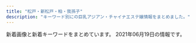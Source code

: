 ```yaml
---
title: "松戸・新松戸・柏・我孫子"
description: "キーワード別にの巨乳アジアン・チャイナエステ嬢情報をまとめました。"
---
```


新着画像と新着キーワードをまとめています。
2021年06月19日の情報です。

<DmmAffiliateIns />
<KeywordTable
  shops={
    [
    {
        "keywords": {},
        "station": "\u516b\u67f1\u99c5",
        "name": "\u697d\u697d",
        "url": "http://raku.est-u.com/",
        "img_links": [
            "http://raku.est-u.com/staff/1.jpg",
            "http://raku.est-u.com/images/s3.jpg",
            "http://raku.est-u.com/images/faq.png",
            "http://raku.est-u.com/images/index_16.png",
            "http://raku.est-u.com/images/index_04.png",
            "http://raku.est-u.com/images/index_11.png",
            "http://raku.est-u.com/staff/haru.jpg",
            "http://raku.est-u.com/images/staff.png",
            "http://raku.est-u.com/staff/riri.jpg",
            "http://raku.est-u.com/images/index2_10.png",
            "http://raku.est-u.com/images/index_07.png",
            "http://raku.est-u.com/staff/risa.jpg",
            "http://raku.est-u.com/images/s1.jpg",
            "http://raku.est-u.com/staff/ai.jpg",
            "http://raku.est-u.com/images/s2.jpg",
            "http://raku.est-u.com/images/s4.jpg",
            "http://raku.est-u.com/images/index_14.png",
            "http://raku.est-u.com/staff/yuri2.jpg",
            "http://raku.est-u.com/images/index3_10.png",
            "http://raku.est-u.com/images/index_02.png",
            "http://raku.est-u.com/images/index_08.png",
            "http://raku.est-u.com/images/index_10.png",
            "http://raku.est-u.com/images/index_09.png",
            "http://raku.est-u.com/images/index_15.png",
            "http://raku.est-u.com/staff/risa2.jpg",
            "http://raku.est-u.com/images/index_05.png",
            "http://raku.est-u.com/staff/aya.jpg",
            "http://raku.est-u.com/images/index_06.png",
            "http://raku.est-u.com/staff/yuri.jpg",
            "http://raku.est-u.com/staff/momo.jpg",
            "http://raku.est-u.com/staff/haru2.jpg"
        ]
    },
    {
        "url": "http://massage-est.tokyo/",
        "station": "JR\u65b0\u677e\u6238\u99c5",
        "img_links": [
            "http://massage-est.tokyo/images/evetop.png",
            "http://massage-est.tokyo/images/cg04.jpg",
            "http://massage-est.tokyo/images/top.png",
            "http://massage-est.tokyo/images/staff_s.png",
            "http://massage-est.tokyo/images/cg03.jpg",
            "http://massage-est.tokyo/images/cg01.jpg",
            "http://massage-est.tokyo/images/cg02.jpg",
            "http://massage-est.tokyo/images/news.png"
        ],
        "keywords": {
            "E": 6,
            "87": 3,
            "D": 4,
            "86": 9
        },
        "name": "\u604b\u6708"
    },
    {
        "url": "http://msg-rlx.com/",
        "name": "\u697d\u5712",
        "station": "JR\u677e\u6238\u99c5\u6771\u53e3",
        "keywords": {},
        "img_links": [
            "http://msg-rlx.com/staff/rumi/01.jpg",
            "http://msg-rlx.com/staff/saki/01.jpg",
            "http://msg-rlx.com/images/shop02.jpg",
            "http://msg-rlx.com/images/shop03.jpg",
            "http://msg-rlx.com/images/shop01.jpg",
            "http://msg-rlx.com/staff/ai/01.jpg",
            "http://msg-rlx.com/staff/mei/01.jpg",
            "http://msg-rlx.com/images/s_news.jpg",
            "http://msg-rlx.com/images/s_pick.jpg",
            "http://msg-rlx.com/staff/an/01.jpg",
            "http://msg-rlx.com/images/top.jpg",
            "http://msg-rlx.com/images/shop04.jpg",
            "http://msg-rlx.com/images/s_staff.jpg",
            "http://msg-rlx.com/staff/mimi/01.jpg"
        ]
    },
    {
        "station": "JR\u677e\u6238\u99c5\u897f\u53e3",
        "url": "https://www.p-garden.work/",
        "keywords": {},
        "name": "\u677e\u6238\u697d\u5712",
        "img_links": [
            "https://www.p-garden.work/images/interior_t.jpg",
            "https://www.p-garden.work/img/rei1.jpg",
            "https://www.p-garden.work/staff/nene.jpg",
            "https://www.p-garden.work/images/b1.jpg",
            "https://www.p-garden.work/img/momo1.jpg",
            "https://www.p-garden.work/staff/rena.jpg",
            "https://www.p-garden.work/img/rena1.jpg",
            "https://www.p-garden.work/img/aki1.jpg",
            "https://www.p-garden.work/images/rec2.jpg",
            "https://www.p-garden.work/images/news_t.jpg",
            "https://www.p-garden.work/images/b2.jpg",
            "https://www.p-garden.work/img/yuki1.jpg",
            "https://www.p-garden.work/images/rec1.jpg",
            "https://www.p-garden.work/images/staff_t.jpg",
            "https://www.p-garden.work/staff/momo.jpg",
            "https://www.p-garden.work/staff/aki.jpg",
            "https://www.p-garden.work/img/mika1.jpg",
            "https://www.p-garden.work/img/hana1.jpg",
            "https://www.p-garden.work/staff/mika.jpg",
            "https://www.p-garden.work/img/miki1.jpg",
            "https://www.p-garden.work/staff/nao.jpg",
            "https://www.p-garden.work/img/nene1.jpg",
            "https://www.p-garden.work/images/sys2.jpg",
            "https://www.p-garden.work/images/sys4.jpg",
            "https://www.p-garden.work/images/sys3.jpg",
            "https://www.p-garden.work/images/news.png",
            "https://www.p-garden.work/staff/miyu.jpg",
            "https://www.p-garden.work/img/nao1.jpg",
            "https://www.p-garden.work/images/head.jpg",
            "https://www.p-garden.work/images/int2.png",
            "https://www.p-garden.work/staff/hana.jpg",
            "https://www.p-garden.work/staff/miki.jpg",
            "https://www.p-garden.work/img/miyu1.jpg",
            "https://www.p-garden.work/images/int1.png",
            "https://www.p-garden.work/staff/rei.jpg",
            "https://www.p-garden.work/staff/yuki.jpg"
        ]
    },
    {
        "url": "http://kiriamami.xyz/",
        "img_links": [
            "http://kiriamami.xyz/static/picture/room1.jpg",
            "http://kiriamami.xyz/uploads/210607/1-21060G24615X7.jpg",
            "http://kiriamami.xyz/static/picture/top.png",
            "http://kiriamami.xyz/uploads/210607/1-21060G24512305.jpg",
            "http://kiriamami.xyz/uploads/210607/1-21060G24236257.jpg",
            "http://kiriamami.xyz/uploads/210607/1-21060G2402XR.jpg",
            "http://kiriamami.xyz/static/picture/room3.jpg",
            "http://kiriamami.xyz/static/picture/s1.jpg",
            "http://kiriamami.xyz/uploads/210607/1-21060G24405607.jpg",
            "http://kiriamami.xyz/static/picture/mobile.jpg",
            "http://kiriamami.xyz/uploads/210607/1-21060G241292F.jpg",
            "http://kiriamami.xyz/static/picture/s_staff.png",
            "http://kiriamami.xyz/uploads/210607/1-21060G24146436.jpg",
            "http://kiriamami.xyz/static/picture/room4.jpg",
            "http://kiriamami.xyz/uploads/210607/1-21060G24109444.jpg",
            "http://kiriamami.xyz/static/picture/news.png",
            "http://kiriamami.xyz/static/picture/room2.jpg",
            "http://kiriamami.xyz/static/picture/s3.jpg"
        ],
        "keywords": {},
        "station": "JR\u5357\u6d41\u5c71\u99c5\u5317\u53e3",
        "name": "\u732b"
    },
    {
        "img_links": [
            "https://yui-aroma.com/wp-content/uploads/2021/02/awestrdyfugi.jpg",
            "https://yui-aroma.com/wp-content/uploads/2021/02/hsaoijsoao.jpg",
            "https://yui-aroma.com/wp-content/themes/este/img/tel_footer.png",
            "https://yui-aroma.com/wp-content/themes/este/img/6.jpg",
            "https://yui-aroma.com/wp-content/uploads/2021/02/hsaoijaaoa.jpg",
            "https://yui-aroma.com/wp-content/themes/este/img/top-img06.png",
            "https://yui-aroma.com/wp-content/themes/este/img/1.jpg",
            "https://yui-aroma.com/wp-content/themes/este/img/3.jpg",
            "https://yui-aroma.com/wp-content/themes/este/img/5.jpg",
            "https://yui-aroma.com/wp-content/uploads/2021/02/ftygiuhjygfhj.jpg",
            "https://yui-aroma.com/wp-content/uploads/2021/02/hsaushoiaaa.jpg",
            "https://yui-aroma.com/wp-content/uploads/2021/02/huasoijapaaa.jpg",
            "https://yui-aroma.com/wp-content/themes/este/img/2.jpg",
            "https://yui-aroma.com/wp-content/uploads/2021/02/ahuosaiaksa.jpg",
            "https://yui-aroma.com/wp-content/themes/este/img/tel_header.png",
            "https://yui-aroma.com/wp-content/uploads/2021/02/hsioaoiiaiaia.jpg",
            "https://yui-aroma.com/wp-content/uploads/2021/02/ftguyhijokijh.jpg",
            "https://yui-aroma.com/wp-content/uploads/2021/02/ashiojsaioaka-1.jpg",
            "https://yui-aroma.com/wp-content/themes/este/img/call.png",
            "https://yui-aroma.com/wp-content/themes/este/img/top-img03.png",
            "https://yui-aroma.com/wp-content/uploads/2021/02/12345ftyg.jpg",
            "https://yui-aroma.com/wp-content/themes/este/img/top-img02.png",
            "https://yui-aroma.com/wp-content/themes/este/img/top-img01.png",
            "https://yui-aroma.com/wp-content/uploads/2021/02/warestdyfu.jpg",
            "https://yui-aroma.com/wp-content/uploads/2021/02/345678saui.jpg",
            "https://yui-aroma.com/wp-content/themes/este/img/4.jpg",
            "https://yui-aroma.com/wp-content/uploads/2021/02/ftyghiujknknk.jpg"
        ],
        "url": "https://yui-aroma.com/",
        "name": "\u7d50YUI",
        "station": "JR\u5929\u738b\u53f0\u99c5\u5357\u53e3",
        "keywords": {
            "C": 18,
            "D": 24,
            "E": 3
        }
    },
    {
        "keywords": {
            "D": 3,
            "86": 3
        },
        "name": "\u59eb",
        "station": "JR\u677e\u6238\u99c5\u6771\u53e3",
        "url": "http://hime.ests.co/",
        "img_links": [
            "http://hime.ests.co/photos/sites/27/2019/12/2019122608265227.jpg",
            "http://hime.ests.co/images/room4.jpg",
            "http://hime.ests.co/images/s_staff.jpg",
            "http://hime.ests.co/images/s1.jpg",
            "http://hime.ests.co/images/info.jpg",
            "http://hime.ests.co/images/mobile.jpg",
            "http://hime.ests.co/photos/sites/27/2020/11/2020111505294488.jpg",
            "http://hime.ests.co/images/end.png",
            "http://hime.ests.co/photos/sites/27/2020/11/2020111505294566.jpg",
            "http://hime.ests.co/photos/sites/27/2020/07/2020072809021138.jpg",
            "http://hime.ests.co/images/room2.jpg",
            "http://hime.ests.co/photos/sites/27/2019/12/2019122608134647.jpg",
            "http://hime.ests.co/images/top.png",
            "http://hime.ests.co/images/s_news.jpg",
            "http://hime.ests.co/images/s_pick.jpg",
            "http://hime.ests.co/images/s3.jpg",
            "http://hime.ests.co/images/room3.jpg",
            "http://hime.ests.co/images/s_link.jpg",
            "http://hime.ests.co/images/room1.jpg"
        ]
    },
    {
        "name": "\u697d\u697d",
        "url": "https://js.uouono.com/",
        "keywords": {},
        "img_links": [],
        "station": "JR\u65b0\u677e\u6238\u99c5\u6771\u53e3"
    },
    {
        "img_links": [
            "http://roarii.esmens.com/css/staff/staff06-c.jpg",
            "http://roarii.esmens.com/css/nav/nav-004.png",
            "http://roarii.esmens.com/css/foot-tel.png",
            "http://roarii.esmens.com/css/staff/staff05-a.jpg",
            "http://roarii.esmens.com/css/staff/staff06-b.jpg",
            "http://roarii.esmens.com/css/topright0002.jpg",
            "http://roarii.esmens.com/css/nav/nav-002.png",
            "http://roarii.esmens.com/css/staff/staff010-a.jpg",
            "http://roarii.esmens.com/css/staff/staff02-a.jpg",
            "http://roarii.esmens.com/css/staff/staff05-b.jpg",
            "http://roarii.esmens.com/css/staff/staff010-b.jpg",
            "http://roarii.esmens.com/css/nav/nav-003.png",
            "http://roarii.esmens.com/css/nav/nav-005.png",
            "http://roarii.esmens.com/css/nav/nav-006.png",
            "http://roarii.esmens.com/css/staff/staff07-a.jpg",
            "http://roarii.esmens.com/css/staff/staff08-b.jpg",
            "http://roarii.esmens.com/css/tel.png",
            "http://roarii.esmens.com/css/nav/nav-001.png",
            "http://roarii.esmens.com/css/c001.jpg",
            "http://roarii.esmens.com/css/staff/staff07-b.jpg",
            "http://roarii.esmens.com/css/staff/staff08-a.jpg"
        ],
        "station": "\u516b\u67f1\u99c5\u5317\u53e3",
        "keywords": {
            "85": 1,
            "F": 3,
            "95": 2,
            "89": 1,
            "90": 1,
            "D": 2,
            "93": 1
        },
        "name": "\u30ed\u30fc\u30e4\u30ea",
        "url": "http://roarii.esmens.com/"
    },
    {
        "img_links": [
            "http://hi-msg.com/reiko/images/stabl.jpg",
            "http://hi-msg.com/reiko/images/accl.jpg",
            "http://hi-msg.com/reiko/images/m3.png",
            "http://hi-msg.com/reiko/images/p-4.png",
            "http://hi-msg.com/reiko/images/p-2.png",
            "http://hi-msg.com/reiko/images/m1.png",
            "http://hi-msg.com/reiko/images/recl.jpg",
            "http://hi-msg.com/reiko/images/p-3.png",
            "http://hi-msg.com/reiko/images/stal.png",
            "http://hi-msg.com/reiko/images/m2.png",
            "http://hi-msg.com/reiko/images/p-5.png",
            "http://hi-msg.com/reiko/images/p-1.png",
            "http://hi-msg.com/reiko/images/no.png",
            "http://hi-msg.com/reiko/images/staff-top.png",
            "http://hi-msg.com/reiko/images/m6.png",
            "http://hi-msg.com/reiko/images/p-7.png",
            "http://hi-msg.com/reiko/images/m5.png",
            "http://hi-msg.com/reiko/images/ll.png",
            "http://hi-msg.com/reiko/images/m4.png",
            "http://hi-msg.com/reiko/images/p-6.png"
        ],
        "name": "\u9e97\u5b50",
        "station": "JR\u677e\u6238\u99c5\u6771\u53e3",
        "url": "http://hi-msg.com/reiko/",
        "keywords": {
            "86": 7,
            "D": 1,
            "C": 1
        }
    },
    {
        "url": "http://lavender-massage.work/",
        "img_links": [
            "http://lavender-massage.work/img/st33.jpg",
            "http://lavender-massage.work/i/img/r2.jpg",
            "http://lavender-massage.work/img/st45.jpg",
            "http://lavender-massage.work/i/img/r3.jpg",
            "http://lavender-massage.work/i/img/r4.jpg",
            "http://lavender-massage.work/img/s42.jpg",
            "http://lavender-massage.work/img/sta39.jpg",
            "http://lavender-massage.work/img/sta32.jpg",
            "http://lavender-massage.work/img/sta42.jpg",
            "http://lavender-massage.work/img/sta33.jpg",
            "http://lavender-massage.work/img/botton.jpg",
            "http://lavender-massage.work/img/st43.jpg",
            "http://lavender-massage.work/img/sta41.jpg",
            "http://lavender-massage.work/i/img/g043.jpg",
            "http://lavender-massage.work/img/sta38.jpg",
            "http://lavender-massage.work/img/s43.jpg",
            "http://lavender-massage.work/i/img/g041.jpg",
            "http://lavender-massage.work/i/img/g033.jpg",
            "http://lavender-massage.work/i/img/g042.jpg",
            "http://lavender-massage.work/img/s33.jpg",
            "http://lavender-massage.work/i/img/g036.jpg",
            "http://lavender-massage.work/i/img/r1.jpg",
            "http://lavender-massage.work/img/st41.jpg",
            "http://lavender-massage.work/img/st42.jpg",
            "http://lavender-massage.work/img/s38.jpg",
            "http://lavender-massage.work/i/img/g038.jpg",
            "http://lavender-massage.work/img/sta36.jpg",
            "http://lavender-massage.work/img/st38.jpg",
            "http://lavender-massage.work/img/st36.jpg",
            "http://lavender-massage.work/i/img/g039.jpg",
            "http://lavender-massage.work/img/sta45.jpg",
            "http://lavender-massage.work/i/img/g032.jpg",
            "http://lavender-massage.work/img/sta43.jpg",
            "http://lavender-massage.work/i/img/g39.jpg",
            "http://lavender-massage.work/img/s39.jpg",
            "http://lavender-massage.work/img/st32.jpg",
            "http://lavender-massage.work/img/st039.jpg",
            "http://lavender-massage.work/img/s41.jpg",
            "http://lavender-massage.work/i/img/g045.jpg",
            "http://lavender-massage.work/img/st39.jpg",
            "http://lavender-massage.work/img/s45.jpg",
            "http://lavender-massage.work/img/s36.jpg",
            "http://lavender-massage.work/img/mo.png"
        ],
        "name": "\u30e9\u30d9\u30f3\u30c0\u30fc",
        "keywords": {
            "88": 1,
            "84": 1,
            "85": 5,
            "C": 23,
            "83": 1,
            "86": 1
        },
        "station": "JR\u65b0\u677e\u6238\u99c5"
    },
    {
        "keywords": {
            "D": 8,
            "C": 4,
            "E": 4
        },
        "img_links": [
            "http://esthe-relax.net/images/img-header-mainvisual01.jpg",
            "http://esthe-relax.net/images/cg02.jpg",
            "http://esthe-relax.net/images/bg-image-consept02.png",
            "http://esthe-relax.net/images/ttl-concept2.png",
            "http://esthe-relax.net/images/ttl-therapist.png",
            "http://esthe-relax.net/images/ttl-information.png",
            "http://esthe-relax.net/images/txt-footer-copyright.png",
            "http://esthe-relax.net/images/txt-header-phonet.png",
            "http://esthe-relax.net/images/txt-header-phone.png",
            "http://esthe-relax.net/images/cg05.jpg",
            "http://esthe-relax.net/images/img-linkt.jpg",
            "http://esthe-relax.net/images/txt-header-storeinfo.png",
            "http://esthe-relax.net/images/ttl-pickup.png",
            "http://esthe-relax.net/images/img-therapistt.jpg",
            "http://esthe-relax.net/images/ttl-pickupt.png",
            "http://esthe-relax.net/images/ttl-qrf.png",
            "http://esthe-relax.net/images/acc.jpg",
            "http://esthe-relax.net/images/cg06.jpg",
            "http://esthe-relax.net/images/img-link.jpg",
            "http://esthe-relax.net/images/cg01.jpg",
            "http://esthe-relax.net/images/qr.jpg",
            "http://esthe-relax.net/images/ttl-conceptt.png",
            "http://esthe-relax.net/images/ttl-qrt.png",
            "http://esthe-relax.net/images/ttl-concept2t.png",
            "http://esthe-relax.net/images/bg-image-consept.png",
            "http://esthe-relax.net/images/acc1.jpg",
            "http://esthe-relax.net/images/bnr-campaign01.jpg",
            "http://esthe-relax.net/images/bnr-sp-campaign01.jpg",
            "http://esthe-relax.net/images/img-header-mainvisual01t.jpg",
            "http://esthe-relax.net/images/ttl-link.png",
            "http://esthe-relax.net/images/ttl-concept.png",
            "http://esthe-relax.net/images/img-therapist.jpg",
            "http://esthe-relax.net/images/ttl-qr.png",
            "http://esthe-relax.net/images/ttl-informationt.png"
        ],
        "name": "Cute \uff5e\u30ad\u30e5\u30fc\u30c8\uff5e",
        "station": "\u516b\u67f1\u99c5\u5357\u53e3",
        "url": "http://esthe-relax.net/"
    },
    {
        "url": "http://aozora.iest.jp/",
        "name": "\u9752\u7a7a",
        "img_links": [
            "http://aozora.iest.jp/images/info.png",
            "http://aozora.iest.jp/images/staff_09a.jpg",
            "http://aozora.iest.jp/images/staff_01.jpg",
            "http://aozora.iest.jp/layer/images/top/top_04.jpg",
            "http://aozora.iest.jp/layer/images/top/top_05.jpg",
            "http://aozora.iest.jp/images/staff_bj4.png",
            "http://aozora.iest.jp/images/wenzi-staff.png",
            "http://aozora.iest.jp/layer/images/top/top_06.jpg",
            "http://aozora.iest.jp/images/s_service.png",
            "http://aozora.iest.jp/images/1.jpg",
            "http://aozora.iest.jp/images/ser4.jpg",
            "http://aozora.iest.jp/layer/images/top.jpg",
            "http://aozora.iest.jp/images/ser3.jpg",
            "http://aozora.iest.jp/layer/images/top/top_02.jpg",
            "http://aozora.iest.jp/layer/images/top/top_08.png",
            "http://aozora.iest.jp/images/staff_013.jpg",
            "http://aozora.iest.jp/images/s_info.png",
            "http://aozora.iest.jp/images/top2.jpg",
            "http://aozora.iest.jp/layer/images/top/top_01.jpg",
            "http://aozora.iest.jp/images/staff_014.jpg",
            "http://aozora.iest.jp/layer/images/top/top_03.jpg",
            "http://aozora.iest.jp/images/ser2.jpg",
            "http://aozora.iest.jp/images/staff_bj1.png",
            "http://aozora.iest.jp/images/ser1.jpg",
            "http://aozora.iest.jp/images/staff_012.jpg",
            "http://aozora.iest.jp/images/top1.jpg"
        ],
        "station": "\u516b\u67f1\u99c5\u5317\u53e3",
        "keywords": {
            "87": 3,
            "91": 3,
            "85": 9
        }
    },
    {
        "name": "Abigale\u30fb\u30a2\u30d3\u30ac\u30ec",
        "img_links": [],
        "station": "JR\u677e\u6238\u99c5\u897f\u53e3",
        "keywords": {},
        "url": "http://abigale.xyz.mn/"
    },
    {
        "station": "JR\u65b0\u516b\u67f1\u99c5",
        "url": "http://www.a-hitomebore.info/",
        "name": "\u3072\u3068\u3081\u307c\u308c",
        "img_links": [
            "http://www.a-hitomebore.info/img/m2.jpg",
            "http://www.a-hitomebore.info/img/m4.jpg",
            "http://www.a-hitomebore.info/img/room-3.jpg",
            "http://www.a-hitomebore.info/img/room-1.jpg",
            "http://www.a-hitomebore.info/img/m6.jpg",
            "http://www.a-hitomebore.info/img/kina03.jpg",
            "http://www.a-hitomebore.info/img/room-4.jpg",
            "http://www.a-hitomebore.info/img/head.jpg",
            "http://www.a-hitomebore.info/img/aya.jpg",
            "http://www.a-hitomebore.info/img/m1.jpg",
            "http://www.a-hitomebore.info/img/room-2.jpg",
            "http://www.a-hitomebore.info/img/aya-s.jpg",
            "http://www.a-hitomebore.info/img/sizuka-s.jpg",
            "http://www.a-hitomebore.info/img/bodyr.jpg",
            "http://www.a-hitomebore.info/img/kina-s.jpg",
            "http://www.a-hitomebore.info/img/sys.jpg",
            "http://www.a-hitomebore.info/img/kina.jpg",
            "http://www.a-hitomebore.info/img/m3.jpg",
            "http://www.a-hitomebore.info/img/room-6.jpg",
            "http://www.a-hitomebore.info/img/sizuka.jpg",
            "http://www.a-hitomebore.info/img/room-5.jpg",
            "http://www.a-hitomebore.info/img/m5.jpg",
            "http://www.a-hitomebore.info/img/photo.jpg",
            "http://www.a-hitomebore.info/img/acc.jpg",
            "http://www.a-hitomebore.info/img/r01.jpg"
        ],
        "keywords": {}
    },
    {
        "station": "JR\u6211\u5b6b\u5b50\u99c5\u5357\u53e3",
        "name": "Happy\uff5e \u30cf\u30c3\u30d4\u30fc\uff5e",
        "url": "http://www.happy.esturl.com/",
        "keywords": {
            "85": 2,
            "C": 13,
            "D": 4,
            "87": 4
        },
        "img_links": [
            "http://www.happy.esturl.com/img/btn_blog.png",
            "http://www.happy.esturl.com/files/004.jpg",
            "http://www.happy.esturl.com/img/pickup.jpg",
            "http://www.happy.esturl.com/files/001.jpg",
            "http://www.happy.esturl.com/img/goback.jpg",
            "http://www.happy.esturl.com/files/003.jpg",
            "http://www.happy.esturl.com/img/btn_side_mobile.jpg",
            "http://www.happy.esturl.com/img/header02.png",
            "http://www.happy.esturl.com/img/ttl_info.png",
            "http://www.happy.esturl.com/img/ttl_news.png"
        ]
    },
    {
        "url": "http://www.waflow.work/",
        "station": "\u307f\u306e\u308a\u53f0\u99c5\u5357\u53e3",
        "img_links": [
            "http://www.waflow.work/images/int2.png",
            "http://www.waflow.work/images/5.jpg",
            "http://www.waflow.work/images/mobile.png",
            "http://www.waflow.work/images/3.jpg",
            "http://www.waflow.work/images/rec.png",
            "http://www.waflow.work/images/staff_t.jpg",
            "http://www.waflow.work/images/sys.png",
            "http://www.waflow.work/img/kana1.jpg",
            "http://www.waflow.work/images/ta.png",
            "http://www.waflow.work/img/rina1.jpg",
            "http://www.waflow.work/staff/kana.jpg",
            "http://www.waflow.work/images/int1.png",
            "http://www.waflow.work/images/news.jpg",
            "http://www.waflow.work/images/1.jpg",
            "http://www.waflow.work/images/4.jpg",
            "http://www.waflow.work/staff/miyuki.jpg",
            "http://www.waflow.work/img/yuyu1.jpg",
            "http://www.waflow.work/images/head.jpg",
            "http://www.waflow.work/img/miyuki1.jpg",
            "http://www.waflow.work/staff/yuyu.jpg",
            "http://www.waflow.work/staff/rina.jpg",
            "http://www.waflow.work/images/interior_t.jpg",
            "http://www.waflow.work/images/tg.jpg"
        ],
        "name": "\u6c34\u306e\u82b1",
        "keywords": {}
    },
    {
        "station": "JR\u65b0\u516b\u67f1\u99c5",
        "url": "http://iyashi-home.work/",
        "img_links": [
            "http://iyashi-home.work/img/new.jpg",
            "http://iyashi-home.work/img/sys.jpg",
            "http://iyashi-home.work/img/cam.jpg",
            "http://iyashi-home.work/img/news.jpg",
            "http://iyashi-home.work/img/botton.jpg",
            "http://iyashi-home.work/img/sta7.jpg",
            "http://iyashi-home.work/img/tel.jpg",
            "http://iyashi-home.work/img/sta6.jpg",
            "http://iyashi-home.work/img/footbody.jpg",
            "http://iyashi-home.work/img/sta5.jpg",
            "http://iyashi-home.work/img/head.jpg",
            "http://iyashi-home.work/img/pc.jpg"
        ],
        "name": "\u7652\u3057\u306e\u5bb6",
        "keywords": {
            "E": 14,
            "D": 14,
            "C": 14
        }
    },
    {
        "keywords": {
            "C": 14,
            "D": 6,
            "E": 1,
            "86": 3,
            "87": 2,
            "88": 2
        },
        "name": "\u862d\u306e\u82b1",
        "url": "http://ran.est.cm/",
        "station": "JR\u5929\u738b\u53f0\u99c5\u5357\u53e3",
        "img_links": [
            "http://ran.est.cm/photos/sites/67/2020/07/2020070605425151.jpg",
            "http://ran.est.cm/photos/sites/67/2020/07/2020070605425221.jpg",
            "http://ran.est.cm/images/service.jpg",
            "http://ran.est.cm/images/room2.jpg",
            "http://ran.est.cm/photos/sites/67/2020/07/2020071705010645.jpg",
            "http://ran.est.cm/images/room3.jpg",
            "http://ran.est.cm/images/room1.jpg",
            "http://ran.est.cm/images/girl-z1.jpg",
            "http://ran.est.cm/images/s_staff.png",
            "http://ran.est.cm/images/s_news.png",
            "http://ran.est.cm/images/s_pick.png",
            "http://ran.est.cm/images/room4.jpg",
            "http://ran.est.cm/photos/sites/67/2020/07/2020070605425355.jpg",
            "http://ran.est.cm/images/s_mobile.png",
            "http://ran.est.cm/photos/sites/67/2020/07/2020070605424075.jpg",
            "http://ran.est.cm/images/girl-z2.jpg",
            "http://ran.est.cm/photos/sites/67/2020/10/2020102102090322.jpg",
            "http://ran.est.cm/photos/sites/67/2020/09/2020091805522177.jpg",
            "http://ran.est.cm/images/top.jpg"
        ]
    },
    {
        "url": "http://secret.rankuens.com/",
        "name": "Secret\u30fb\u30b7\u30fc\u30af\u30ec\u30c3\u30c8",
        "keywords": {
            "87": 2,
            "E": 3,
            "89": 2,
            "86": 2,
            "91": 1,
            "88": 1,
            "D": 5
        },
        "img_links": [
            "http://secret.rankuens.com/css/staff/staff05.jpg",
            "http://secret.rankuens.com/css/staff/staff04.jpg",
            "http://secret.rankuens.com/css/top02-left02a.jpg",
            "http://secret.rankuens.com/css/staff/staff06.jpg",
            "http://secret.rankuens.com/css/nav/nav05.png",
            "http://secret.rankuens.com/css/staff/staff08.jpg",
            "http://secret.rankuens.com/css/nav/nav03.png",
            "http://secret.rankuens.com/css/staff/staff07.jpg",
            "http://secret.rankuens.com/css/head.jpg",
            "http://secret.rankuens.com/css/osusume02.jpg",
            "http://secret.rankuens.com/css/staff/staff03.jpg",
            "http://secret.rankuens.com/css/topbottom.jpg",
            "http://secret.rankuens.com/css/nav/nav04.png",
            "http://secret.rankuens.com/css/staff/staff02.jpg",
            "http://secret.rankuens.com/css/nav/nav01.png",
            "http://secret.rankuens.com/css/staff/staff01.jpg",
            "http://secret.rankuens.com/css/top02-left03.jpg",
            "http://secret.rankuens.com/css/nav/nav06.png",
            "http://secret.rankuens.com/css/nav/nav02.png"
        ],
        "station": "\u516b\u67f1\u99c5"
    },
    {
        "station": "JR\u65b0\u677e\u6238\u99c5",
        "url": "http://sweet.esnavi.work/",
        "keywords": {
            "C": 24,
            "D": 12,
            "E": 12,
            "84": 24,
            "87": 12
        },
        "img_links": [
            "http://sweet.esnavi.work/2/uploadimg/1622634627.jpg",
            "http://sweet.esnavi.work/2/uploadimg/1622634658.jpg",
            "http://sweet.esnavi.work/t.jpg",
            "http://sweet.esnavi.work/2/uploadimg/1622634666.jpg",
            "http://sweet.esnavi.work/2/uploadimg/1620213090.jpeg",
            "http://sweet.esnavi.work/2/uploadimg/1618793664.jpg",
            "http://sweet.esnavi.work/1.jpg",
            "http://sweet.esnavi.work/2/uploadimg/1622634573.jpg",
            "http://sweet.esnavi.work/2.jpg"
        ],
        "name": "\u96c5"
    },
    {
        "keywords": {
            "86": 45
        },
        "img_links": [
            "http://melpomene-est.xyz/images/b2.jpg",
            "http://melpomene-est.xyz/images/b3.jpg",
            "http://melpomene-est.xyz/images/cg09.jpg",
            "http://melpomene-est.xyz/images/cg12.jpg",
            "http://melpomene-est.xyz/images/cg091.jpg",
            "http://melpomene-est.xyz/images/b1.jpg",
            "http://melpomene-est.xyz/images/cg02.jpg",
            "http://melpomene-est.xyz/images/cg06.jpg",
            "http://melpomene-est.xyz/images/cg10.jpg",
            "http://melpomene-est.xyz/images/b4.jpg",
            "http://melpomene-est.xyz/images/cg07.jpg",
            "http://melpomene-est.xyz/images/rosel.png",
            "http://melpomene-est.xyz/images/b6.jpg",
            "http://melpomene-est.xyz/images/b5.jpg",
            "http://melpomene-est.xyz/images/cg01.jpg",
            "http://melpomene-est.xyz/images/cg05.jpg",
            "http://melpomene-est.xyz/images/roser.png",
            "http://melpomene-est.xyz/images/tel.png",
            "http://melpomene-est.xyz/images/cg08.jpg",
            "http://melpomene-est.xyz/images/cg03.jpg"
        ],
        "name": "\u30df\u30eb\u30ad\u30fc",
        "url": "http://melpomene-est.xyz/",
        "station": "JR\u5357\u67cf\u99c5\u897f\u53e3"
    },
    {
        "url": "https://crestage.est.cm/",
        "img_links": [],
        "keywords": {},
        "station": "JR\u67cf\u99c5\u6771\u53e3",
        "name": "CRESTAGE"
    },
    {
        "name": "\u67cf Spring",
        "keywords": {
            "89": 1,
            "C": 3,
            "84": 1,
            "92": 1,
            "G": 1,
            "90": 2,
            "D": 2,
            "E": 1,
            "85": 3
        },
        "url": "http://chun.relaxjp.com/",
        "img_links": [
            "http://chun.relaxjp.com/css/staff/staff002-b.png",
            "http://chun.relaxjp.com/css/osusume-08.png",
            "http://chun.relaxjp.com/css/staff/staff15-b.png",
            "http://chun.relaxjp.com/css/staff/staff15-a.png",
            "http://chun.relaxjp.com/css/nav/nav-002.jpg",
            "http://chun.relaxjp.com/css/staff/staff010-a.png",
            "http://chun.relaxjp.com/css/top-right0003.png",
            "http://chun.relaxjp.com/css/staff/staff21-a.png",
            "http://chun.relaxjp.com/css/staff-left01.png",
            "http://chun.relaxjp.com/css/top-right03.png",
            "http://chun.relaxjp.com/css/tel01.png",
            "http://chun.relaxjp.com/css/nav/nav-003.jpg",
            "http://chun.relaxjp.com/css/nav/change-004.jpg",
            "http://chun.relaxjp.com/css/staff/staff0012-b.png",
            "http://chun.relaxjp.com/css/nav/change-006.jpg",
            "http://chun.relaxjp.com/css/huabian.png",
            "http://chun.relaxjp.com/css/staff/staff007-b.png",
            "http://chun.relaxjp.com/css/staff/staff0010-b.png",
            "http://chun.relaxjp.com/css/staff/staff002-a.png",
            "http://chun.relaxjp.com/css/nav/change-005.jpg",
            "http://chun.relaxjp.com/css/nav/change-002.jpg",
            "http://chun.relaxjp.com/css/staff/staff004-a.png",
            "http://chun.relaxjp.com/css/nav/nav-006.jpg",
            "http://chun.relaxjp.com/css/nav/nav-001.jpg",
            "http://chun.relaxjp.com/css/nav/nav-005.jpg",
            "http://chun.relaxjp.com/css/staff/staff16-b.png",
            "http://chun.relaxjp.com/css/nav/change-001.jpg",
            "http://chun.relaxjp.com/css/staff/staff16-a.png",
            "http://chun.relaxjp.com/css/nav/nav-004.jpg",
            "http://chun.relaxjp.com/css/staff/staff007-a.png",
            "http://chun.relaxjp.com/css/top-left02.png",
            "http://chun.relaxjp.com/css/nav/change-003.jpg",
            "http://chun.relaxjp.com/css/staff/staff004-b.png"
        ],
        "station": "JR\u67cf\u99c5\u6771\u53e3"
    },
    {
        "name": "\u30e9\u30c3\u30ad\u30fc\u30b9\u30bf\u30fc",
        "keywords": {
            "87": 4,
            "D": 6,
            "C": 11,
            "86": 2
        },
        "url": "http://www.luckystar.mensest.com/",
        "station": "\u516b\u67f1\u99c5\u5357\u53e3",
        "img_links": [
            "http://www.luckystar.mensest.com/images/slider/2.jpg",
            "http://www.luckystar.mensest.com/img/ttl_news.png",
            "http://www.luckystar.mensest.com/img/ttl_info.png",
            "http://www.luckystar.mensest.com/files/003.jpg",
            "http://www.luckystar.mensest.com/images/slider/1.jpg",
            "http://www.luckystar.mensest.com/img/btn_side_mobile.jpg",
            "http://www.luckystar.mensest.com/img/goback.jpg",
            "http://www.luckystar.mensest.com/files/002.jpg",
            "http://www.luckystar.mensest.com/images/slider/3.jpg",
            "http://www.luckystar.mensest.com/img/ttl_therapist_top.png",
            "http://www.luckystar.mensest.com/files/001.jpg",
            "http://www.luckystar.mensest.com/img/pickup.jpg",
            "http://www.luckystar.mensest.com/img/header01.jpg"
        ]
    },
    {
        "img_links": [
            "http://www.relax-kaede.com/upFu8/31355/official/officialConf/parts/img/pcSliderImg5.jpg",
            "http://www.relax-kaede.com/mobileImg/31355/item/1521805/front_75_0.jpg",
            "http://www.relax-kaede.com/mobileImg/31355/item/1555355/12811432_200_200.jpg",
            "http://www.relax-kaede.com/optImg/31355/item/1587008/13478909_51_68.jpg",
            "http://www.relax-kaede.com/upFu8/31355/official/officialConf/parts/imgMenu/job.png",
            "http://www.relax-kaede.com/optImg/31355/item/1611890/13674007_300_400.jpg",
            "http://www.relax-kaede.com/optImg/31355/item/1555355/12811432_280_373.jpg",
            "http://www.relax-kaede.com/upFu8/31355/officialFreecontents/82458/otoiawasekotira.jpg",
            "http://www.relax-kaede.com/mobileImg/31355/item/1555355/front_75_0.jpg",
            "http://www.relax-kaede.com/optImg/31355/item/1593000/12811391_280_373.jpg",
            "http://www.relax-kaede.com/mobileImg/31355/item/1621237/front_75_0.jpg",
            "http://www.relax-kaede.com/upFu8/31355/official/officialConf/parts/imgMenu/itemList.png",
            "http://www.relax-kaede.com/optImg/31355/item/1587008/13478909_300_400.jpg",
            "http://www.relax-kaede.com/upFu8/31355/official/officialConf/parts/imgMenu/rate.png",
            "http://www.relax-kaede.com/upFu8/31355/officialFreecontents/82064/smartPhoneBanner.jpg",
            "http://www.relax-kaede.com/optImg/31355/news/33857097_0_0.jpg",
            "http://www.relax-kaede.com/optImg/31355/news/33841055_0_0.jpg",
            "http://www.relax-kaede.com/optImg/31355/item/1555355/12811432_300_400.jpg",
            "http://www.relax-kaede.com/upFu8/31355/official/officialConf/item/img/todayIconImage.png",
            "http://www.relax-kaede.com/optImg/31355/item/1611890/front_180_240.jpg",
            "http://www.relax-kaede.com/mobileImg/31355/item/1611890/front_75_0.jpg",
            "http://www.relax-kaede.com/upFu8/31355/official/officialConf/parts/img/pcSliderImg1.jpg",
            "http://www.relax-kaede.com/upFu8/31355/official/officialConf/logomobile/img/headerLogo.jpg",
            "http://www.relax-kaede.com/mobileImg/31355/item/1549190/front_75_0.jpg",
            "http://www.relax-kaede.com/upFu8/31355/official/officialConf/parts/img/newsListTitleIcon.png",
            "http://www.relax-kaede.com/upFu8/31355/official/officialConf/parts/imgMenu/rateHover.png",
            "http://www.relax-kaede.com/mobileImg/31355/item/1634959/front_75_0.jpg",
            "http://www.relax-kaede.com/optImg/31355/item/1587008/13478909_280_373.jpg",
            "http://www.relax-kaede.com/optImg/31355/news/33719311_0_0.jpg",
            "http://www.relax-kaede.com/optImg/31355/shopEvent/99836_0_0.jpg",
            "http://www.relax-kaede.com/optImg/31355/item/1549190/front_180_240.jpg",
            "http://www.relax-kaede.com/upFu8/31355/officialFreecontents/82071/jobBanner2.jpg",
            "https://www.relax-kaede.com/mobileImg/31355/item/1555355/12811432_120_160.jpg",
            "http://www.relax-kaede.com/upFu8/31355/official/officialConf/item/img/itemCommentTitle.jpg",
            "http://www.relax-kaede.com/mobileImg/31355/item/1559927/front_75_0.jpg",
            "http://www.relax-kaede.com/upFu8/31355/official/officialConf/item/img/managerCommentTitle.jpg",
            "http://www.relax-kaede.com/mobileImg/31355/item/1601793/front_75_0.jpg",
            "http://www.relax-kaede.com/optImg/31355/item/1555355/front_180_240.jpg",
            "https://www.relax-kaede.com/upFu8/31355/official/officialConf/logomobile/img/headerLogo.jpg",
            "http://www.relax-kaede.com/upFu8/31355/officialFreecontents/82068/mobileBanner.jpg",
            "http://www.relax-kaede.com/upFu8/31355/official/officialConf/parts/imgMenu/main.png",
            "http://www.relax-kaede.com/upFu8/31355/official/officialConf/logo/img/headerLogo.png",
            "http://www.relax-kaede.com/optImg/31355/item/1593000/front_180_240.jpg",
            "http://www.relax-kaede.com/mobileImg/31355/item/1555355/12811432_120_160.jpg",
            "http://www.relax-kaede.com/upFu8/31355/official/officialConf/parts/imgMenu/mainHover.png",
            "http://www.relax-kaede.com/upFu8/31355/officialFreecontents/82059/bgTop.png",
            "http://www.relax-kaede.com/upFu8/31355/officialFreecontents/82058/topBanner2.jpg",
            "http://www.relax-kaede.com/mobileImg/31355/item/1587008/front_75_0.jpg",
            "http://www.relax-kaede.com/optImg/31355/item/1555355/12811432_51_68.jpg",
            "http://www.relax-kaede.com/optImg/31355/item/1621237/13478899_280_373.jpg",
            "http://www.relax-kaede.com/mobileImg/31355/item/1593000/front_75_0.jpg",
            "http://www.relax-kaede.com/optImg/31355/item/1611890/13674007_51_68.jpg",
            "http://www.relax-kaede.com/upFu8/31355/official/officialConf/item/img/photoMailDiaryListTitle.jpg",
            "http://www.relax-kaede.com/optImg/31355/item/1549190/11991814_280_373.jpg"
        ],
        "name": "\u6953\uff5e\u304b\u3048\u3067\uff5e",
        "keywords": {},
        "station": "JR\u677e\u6238\u99c5\u897f\u53e3",
        "url": "http://www.relax-kaede.com/"
    },
    {
        "station": "JR\u65b0\u677e\u6238\u99c5",
        "url": "http://secretgarden0607.com/",
        "img_links": [
            "http://secretgarden0607.com/img/st072.jpg",
            "http://secretgarden0607.com/img/st062.jpg",
            "http://secretgarden0607.com/img/st03.jpg",
            "http://secretgarden0607.com/img/st024.jpg",
            "http://secretgarden0607.com/img/st011.jpg",
            "http://secretgarden0607.com/img/st021.jpg",
            "http://secretgarden0607.com/img/no.png",
            "http://secretgarden0607.com/img/haya.jpg",
            "http://secretgarden0607.com/img/st071.jpg",
            "http://secretgarden0607.com/img/st12.jpg",
            "http://secretgarden0607.com/img/st01.jpg",
            "http://secretgarden0607.com/img/st121.jpg",
            "http://secretgarden0607.com/img/st06.jpg",
            "http://secretgarden0607.com/img/tit1.jpg",
            "http://secretgarden0607.com/img/st031.jpg",
            "http://secretgarden0607.com/img/st023.jpg",
            "http://secretgarden0607.com/img/st061.jpg",
            "http://secretgarden0607.com/img/st122.jpg",
            "http://secretgarden0607.com/img/tit2.jpg",
            "http://secretgarden0607.com/img/st07.jpg",
            "http://secretgarden0607.com/img/noo.png",
            "http://secretgarden0607.com/img/st022.jpg",
            "http://secretgarden0607.com/img/st013.jpg",
            "http://secretgarden0607.com/img/st034.jpg",
            "http://secretgarden0607.com/img/tit.jpg",
            "http://secretgarden0607.com/img/st033.jpg",
            "http://secretgarden0607.com/img/f1.jpg",
            "http://secretgarden0607.com/img/st032.jpg",
            "http://secretgarden0607.com/img/st123.jpg",
            "http://secretgarden0607.com/img/st012.jpg",
            "http://secretgarden0607.com/img/st02.jpg",
            "http://secretgarden0607.com/img/st063.jpg",
            "http://secretgarden0607.com/img/st073.jpg"
        ],
        "keywords": {
            "86": 8,
            "87": 4
        },
        "name": "SecretGarden"
    },
    {
        "station": "JR\u99ac\u6a4b\u99c5\u897f\u53e3",
        "name": "\u3075\u308f\u3075\u308f",
        "img_links": [
            "http://coatour.xyz/uploads/181211/1-1Q2111433162D.jpg",
            "http://coatour.xyz/uploads/180621/1-1P621101232H4.png",
            "http://coatour.xyz/uploads/210420/1-210420163431W4.jpg",
            "http://coatour.xyz/uploads/210420/1-2104201615141V.jpg",
            "http://coatour.xyz/templets/default/picture/head.jpg",
            "http://coatour.xyz/uploads/180620/1-1P62010154K00.png",
            "http://coatour.xyz/uploads/210420/1-21042016142O96.jpg",
            "http://coatour.xyz/templets/default/picture/news.jpg",
            "http://coatour.xyz/uploads/allimg/180620/1-1P6201013133b.jpg",
            "http://coatour.xyz/uploads/180620/1-1P62010193X63.jpg",
            "http://coatour.xyz/templets/default/picture/staff_t.jpg",
            "http://coatour.xyz/templets/default/picture/rec1.png",
            "http://coatour.xyz/templets/default/picture/interior_t.jpg",
            "http://coatour.xyz/uploads/210420/1-2104201614544U.jpg"
        ],
        "keywords": {},
        "url": "http://coatour.xyz/"
    },
    {
        "name": "\u685c",
        "url": "http://xn--vckg5a5c7c8c1czd.biz/",
        "station": "JR\u677e\u6238\u99c5\u6771\u53e3",
        "keywords": {
            "86": 9,
            "E": 1,
            "D": 8
        },
        "img_links": [
            "http://a.ests.jp/sakura/wp-content/uploads/sites/35/2021/06/cg6-194x300.jpg",
            "http://xn--vckg5a5c7c8c1czd.biz/img/syst.jpg",
            "http://xn--vckg5a5c7c8c1czd.biz/img/cg51.jpg",
            "http://xn--vckg5a5c7c8c1czd.biz/img/cg7.jpg",
            "http://xn--vckg5a5c7c8c1czd.biz/img/stat.jpg",
            "http://xn--vckg5a5c7c8c1czd.biz/img/cg2.jpg",
            "http://xn--vckg5a5c7c8c1czd.biz/img/cg10.jpg",
            "http://xn--vckg5a5c7c8c1czd.biz/img/r3.jpg",
            "http://xn--vckg5a5c7c8c1czd.biz/img/cg9.jpg",
            "http://xn--vckg5a5c7c8c1czd.biz/img/bb.png",
            "http://xn--vckg5a5c7c8c1czd.biz/img/cg5.jpg",
            "http://xn--vckg5a5c7c8c1czd.biz/img/cg6.jpg",
            "http://xn--vckg5a5c7c8c1czd.biz/img/cg1.jpg",
            "http://xn--vckg5a5c7c8c1czd.biz/img/r2.jpg",
            "http://xn--vckg5a5c7c8c1czd.biz/img/ro1.jpg",
            "http://xn--vckg5a5c7c8c1czd.biz/img/r4.jpg",
            "http://a.ests.jp/sakura/wp-content/uploads/sites/35/2021/05/cg3-1-194x300.jpg",
            "http://xn--vckg5a5c7c8c1czd.biz/img/cg8.jpg",
            "http://xn--vckg5a5c7c8c1czd.biz/img/rect.jpg",
            "http://xn--vckg5a5c7c8c1czd.biz/img/root.jpg",
            "http://xn--vckg5a5c7c8c1czd.biz/img/r1.jpg",
            "http://xn--vckg5a5c7c8c1czd.biz/img/top.jpg",
            "http://xn--vckg5a5c7c8c1czd.biz/img/cg71.jpg",
            "http://xn--vckg5a5c7c8c1czd.biz/img/acct.jpg",
            "http://xn--vckg5a5c7c8c1czd.biz/img/lint.jpg",
            "http://xn--vckg5a5c7c8c1czd.biz/img/cg3.jpg"
        ]
    },
    {
        "img_links": [
            "http://yasashiite.estx.net/images/a1.jpg",
            "http://yasashiite.estx.net/images/index_01.jpg",
            "http://yasashiite.estx.net/images/a5.jpg",
            "http://yasashiite.estx.net/images/index_05.jpg",
            "http://yasashiite.estx.net/images/a7.jpg",
            "http://yasashiite.estx.net/images/s1.jpg",
            "http://yasashiite.estx.net/images/a2.jpg",
            "http://yasashiite.estx.net/images/index_14.jpg",
            "http://yasashiite.estx.net/images/index_03.jpg",
            "http://yasashiite.estx.net/images/index_17.jpg",
            "http://yasashiite.estx.net/images/k1.jpg",
            "http://yasashiite.estx.net/images/s6.jpg",
            "http://yasashiite.estx.net/images/index_10.jpg",
            "http://yasashiite.estx.net/images/k2.jpg",
            "http://yasashiite.estx.net/images/a4.jpg",
            "http://yasashiite.estx.net/images/staff_03.jpg",
            "http://yasashiite.estx.net/images/staff_01.jpg",
            "http://yasashiite.estx.net/images/index_12.jpg",
            "http://yasashiite.estx.net/images/a8.jpg",
            "http://yasashiite.estx.net/images/a9.jpg",
            "http://yasashiite.estx.net/images/index_02.jpg",
            "http://yasashiite.estx.net/images/s2.jpg",
            "http://yasashiite.estx.net/images/a10.jpg",
            "http://yasashiite.estx.net/images/a6.jpg",
            "http://yasashiite.estx.net/images/index_06.jpg",
            "http://yasashiite.estx.net/images/a3.jpg",
            "http://yasashiite.estx.net/images/index_04.jpg",
            "http://yasashiite.estx.net/images/index_15.jpg",
            "http://yasashiite.estx.net/images/s5.jpg",
            "http://yasashiite.estx.net/images/index_07.jpg",
            "http://yasashiite.estx.net/images/s3.jpg"
        ],
        "url": "http://yasashiite.estx.net/",
        "station": "JR\u677e\u6238\u99c5\u897f\u53e3",
        "keywords": {},
        "name": "\u512a\u3057\u3044\u624b"
    },
    {
        "url": "http://girls.msa.jp/",
        "name": "\u5c11\u5973\u6642\u4ee3",
        "keywords": {},
        "img_links": [
            "http://girls.msa.jp/images/top/top_03.jpg",
            "http://girls.msa.jp/images/top/top_06.jpg",
            "http://girls.msa.jp/images/home/top.jpg",
            "http://girls.msa.jp/images/top/top_04.jpg",
            "http://girls.msa.jp/images/top/top_08.png",
            "http://girls.msa.jp/images/top/top_01.jpg",
            "http://girls.msa.jp/images/staff_image/staf_012a.jpg",
            "http://girls.msa.jp/images/page_top.png",
            "http://girls.msa.jp/images/top/top_05.jpg",
            "http://girls.msa.jp/images/top/top_02.jpg"
        ],
        "station": "JR\u677e\u6238\u99c5\u6771\u53e3"
    },
    {
        "name": "\u685c",
        "keywords": {
            "89": 1,
            "C": 5,
            "86": 2,
            "85": 1,
            "88": 1
        },
        "img_links": [
            "http://g-rlx.info/girl/girl01.jpg",
            "http://g-rlx.info/girl/girl03.jpg",
            "http://g-rlx.info/images/tit_infomaiton.jpg",
            "http://g-rlx.info/images/index_06.jpg",
            "http://g-rlx.info/girl/girl05a.jpg",
            "http://g-rlx.info/images/index_14.jpg",
            "http://g-rlx.info/images/tit_sys.jpg",
            "http://g-rlx.info/girl/01.jpg",
            "http://g-rlx.info/girl/girl02.jpg",
            "http://g-rlx.info/images/index_11.jpg",
            "http://g-rlx.info/images/index_09.jpg",
            "http://g-rlx.info/images/tit_link.jpg",
            "http://g-rlx.info/images/index_08.jpg",
            "http://g-rlx.info/images/index_05.jpg",
            "http://g-rlx.info/images/info.jpg",
            "http://g-rlx.info/images/index_04.jpg",
            "http://g-rlx.info/images/index_07.jpg",
            "http://g-rlx.info/images/tit_staff.jpg",
            "http://g-rlx.info/girl/00.jpg",
            "http://g-rlx.info/images/index_02.jpg",
            "http://g-rlx.info/images/sys_12.jpg",
            "http://g-rlx.info/images/tit_info.jpg",
            "http://g-rlx.info/images/tit_acc.jpg",
            "http://g-rlx.info/images/rec_12.jpg",
            "http://g-rlx.info/girl/girl06.jpg",
            "http://g-rlx.info/images/index_13.jpg"
        ],
        "url": "http://g-rlx.info/",
        "station": "JR\u65b0\u677e\u6238\u99c5"
    },
    {
        "keywords": {},
        "name": "\u60a0\u697d",
        "img_links": [],
        "station": "JR\u5317\u677e\u6238\u99c5\u6771\u53e3",
        "url": "http://sora.jpn.cm/"
    },
    {
        "station": "JR\u65b0\u516b\u67f1\u99c5",
        "url": "http://n-sakura.work/",
        "keywords": {},
        "name": "\u5343\u685c",
        "img_links": [
            "http://n-sakura.work/images/ta.jpg",
            "http://n-sakura.work/sp/images/footer.jpg",
            "http://n-sakura.work/sp/img/moe1.jpg",
            "http://n-sakura.work/img/moe1.jpg",
            "http://n-sakura.work/images/3.jpg",
            "http://n-sakura.work/sp/img/hitomi2.jpg",
            "http://n-sakura.work/images/1.jpg",
            "http://n-sakura.work/sp/images/4.jpg",
            "http://n-sakura.work/images/rec2.png",
            "http://n-sakura.work/sp/images/rec2.jpg",
            "http://n-sakura.work/img/moe2.jpg",
            "http://n-sakura.work/sp/images/2.jpg",
            "http://n-sakura.work/images/staff_t.png",
            "http://n-sakura.work/images/concept.jpg",
            "http://n-sakura.work/img/hitomi1.jpg",
            "http://n-sakura.work/sp/images/head.jpg",
            "http://n-sakura.work/sp/menu/interior.jpg",
            "http://n-sakura.work/sp/img/rina2.jpg",
            "http://n-sakura.work/sp/img/hitomi1.jpg",
            "http://n-sakura.work/sp/images/interior_t.jpg",
            "http://n-sakura.work/sp/images/tel.jpg",
            "http://n-sakura.work/sp/img/moe2.jpg",
            "http://n-sakura.work/sp/images/ac1.jpg",
            "http://n-sakura.work/sp/images/sys1.jpg",
            "http://n-sakura.work/images/head.jpg",
            "http://n-sakura.work/sp/images/staff_t.jpg",
            "http://n-sakura.work/images/sm.jpg",
            "http://n-sakura.work/images/news.jpg",
            "http://n-sakura.work/sp/images/news.jpg",
            "http://n-sakura.work/images/int3.png",
            "http://n-sakura.work/img/rina1.jpg",
            "http://n-sakura.work/sp/menu/staff.jpg",
            "http://n-sakura.work/sp/images/rec1.jpg",
            "http://n-sakura.work/images/sys.png",
            "http://n-sakura.work/images/interior_t.png",
            "http://n-sakura.work/images/4.jpg",
            "http://n-sakura.work/img/aiko1.jpg",
            "http://n-sakura.work/sp/img/aiko2.jpg",
            "http://n-sakura.work/sp/img/rina1.jpg",
            "http://n-sakura.work/sp/img/aiko1.jpg",
            "http://n-sakura.work/sp/images/sys3.jpg",
            "http://n-sakura.work/images/2.jpg",
            "http://n-sakura.work/img/hitomi2.jpg",
            "http://n-sakura.work/sp/images/int1.jpg",
            "http://n-sakura.work/images/rec1.png",
            "http://n-sakura.work/sp/images/topgirl.jpg",
            "http://n-sakura.work/sp/images/newsb.jpg",
            "http://n-sakura.work/images/int2.png",
            "http://n-sakura.work/sp/menu/top.jpg",
            "http://n-sakura.work/sp/images/int2.jpg",
            "http://n-sakura.work/images/line.png",
            "http://n-sakura.work/sp/images/3.jpg",
            "http://n-sakura.work/img/rina2.jpg",
            "http://n-sakura.work/images/mobile.jpg",
            "http://n-sakura.work/img/aiko2.jpg",
            "http://n-sakura.work/images/int1.png",
            "http://n-sakura.work/sp/images/sys2.jpg",
            "http://n-sakura.work/sp/images/1.jpg"
        ]
    },
    {
        "station": "JR\u5357\u6d41\u5c71\u99c5\u5317\u53e3",
        "img_links": [
            "http://ddiamond.work/images/head.jpg",
            "http://ddiamond.work/images/staff_t.jpg",
            "http://ddiamond.work/img/yaya1.jpg",
            "http://ddiamond.work/images/rec2.jpg",
            "http://ddiamond.work/img/koko1.jpg",
            "http://ddiamond.work/images/tel.jpg",
            "http://ddiamond.work/images/4.jpg",
            "http://ddiamond.work/images/int1.jpg",
            "http://ddiamond.work/images/sys1.jpg",
            "http://ddiamond.work/img/susu1.jpg",
            "http://ddiamond.work/images/news.jpg",
            "http://ddiamond.work/images/2.jpg",
            "http://ddiamond.work/images/interior_t.jpg",
            "http://ddiamond.work/images/int2.jpg",
            "http://ddiamond.work/images/rec1.jpg",
            "http://ddiamond.work/images/1.jpg",
            "http://ddiamond.work/images/ta.jpg"
        ],
        "name": "\u30c0\u30a4\u30e4\u30e2\u30f3\u30c9",
        "url": "http://ddiamond.work/",
        "keywords": {}
    },
    {
        "url": "http://delishiasi.xyz/",
        "station": "\u521d\u5bcc\u99c5",
        "keywords": {
            "86": 8,
            "85": 2,
            "D": 10,
            "\u4e73": 1
        },
        "name": "\u82b1\u3088\u308a",
        "img_links": [
            "http://delishiasi.xyz/uploads/210615/1-210615142600244.jpg",
            "http://delishiasi.xyz/picture/evetop.png",
            "http://delishiasi.xyz/uploads/210615/1-210615142540T9.jpg",
            "http://delishiasi.xyz/uploads/210615/1-210615142626226.jpg",
            "http://delishiasi.xyz/uploads/210617/1-21061G5112V62.jpg",
            "http://delishiasi.xyz/picture/top.png",
            "http://delishiasi.xyz/picture/staff_s.png",
            "http://delishiasi.xyz/uploads/210617/1-21061G51345647.jpg",
            "http://delishiasi.xyz/uploads/210617/1-21061G51335G7.jpg",
            "http://delishiasi.xyz/uploads/210617/1-21061G51104921.jpg",
            "http://delishiasi.xyz/picture/news.png"
        ]
    },
    {
        "name": "LOVER",
        "station": "JR\u65b0\u677e\u6238\u99c5",
        "url": "http://es-candy.work/",
        "keywords": {
            "86": 1,
            "89": 1,
            "87": 1,
            "88": 1
        },
        "img_links": [
            "http://es-candy.work/images/sisu2.jpg",
            "http://es-candy.work/sp/img/yui1.jpg",
            "http://es-candy.work/images/3.jpg",
            "http://es-candy.work/images/sm.jpg",
            "http://es-candy.work/sp/images/sys1.jpg",
            "http://es-candy.work/img/yui1.jpg",
            "http://es-candy.work/images/head.jpg",
            "http://es-candy.work/sp/menu/interior.jpg",
            "http://es-candy.work/sp/staff/rina.jpg",
            "http://es-candy.work/sp/images/ac1.jpg",
            "http://es-candy.work/sp/images/ac2.jpg",
            "http://es-candy.work/images/sys2.jpg",
            "http://es-candy.work/sp/images/staff_t.jpg",
            "http://es-candy.work/sp/img/nanami1.jpg",
            "http://es-candy.work/images/staff_t.jpg",
            "http://es-candy.work/images/rec2.jpg",
            "http://es-candy.work/images/int1.jpg",
            "http://es-candy.work/images/up.png",
            "http://es-candy.work/images/1.jpg",
            "http://es-candy.work/sp/staff/sati.jpg",
            "http://es-candy.work/images/sisu1.jpg",
            "http://es-candy.work/sp/images/news.jpg",
            "http://es-candy.work/staff/nanami.jpg",
            "http://es-candy.work/sp/images/tel.jpg",
            "http://es-candy.work/sp/images/int2.jpg",
            "http://es-candy.work/sp/images/comment.jpg",
            "http://es-candy.work/images/rec1.jpg",
            "http://es-candy.work/images/tgirl.jpg",
            "http://es-candy.work/sp/images/topgirl.jpg",
            "http://es-candy.work/sp/staff/yui.jpg",
            "http://es-candy.work/sp/images/int1.jpg",
            "http://es-candy.work/sp/images/rec1.jpg",
            "http://es-candy.work/sp/images/sisu.jpg",
            "http://es-candy.work/images/interior_t.jpg",
            "http://es-candy.work/sp/images/rec2.jpg",
            "http://es-candy.work/sp/menu/home.jpg",
            "http://es-candy.work/sp/images/pc.jpg",
            "http://es-candy.work/images/ac2.jpg",
            "http://es-candy.work/images/4.jpg",
            "http://es-candy.work/sp/images/sys2.jpg",
            "http://es-candy.work/img/rina1.jpg",
            "http://es-candy.work/sp/images/top.jpg",
            "http://es-candy.work/sp/staff/nanami.jpg",
            "http://es-candy.work/sp/images/int4.jpg",
            "http://es-candy.work/images/tr.jpg",
            "http://es-candy.work/sp/img/rina1.jpg",
            "http://es-candy.work/images/ac1.jpg",
            "http://es-candy.work/sp/images/int3.jpg",
            "http://es-candy.work/images/sisu_t.jpg",
            "http://es-candy.work/img/nanami1.jpg",
            "http://es-candy.work/img/sati1.jpg",
            "http://es-candy.work/sp/images/newsb.jpg",
            "http://es-candy.work/staff/sati.jpg",
            "http://es-candy.work/sp/img/sati1.jpg",
            "http://es-candy.work/images/int3.jpg",
            "http://es-candy.work/images/news.jpg",
            "http://es-candy.work/images/int2.jpg",
            "http://es-candy.work/sp/images/interior_t.jpg",
            "http://es-candy.work/images/int4.jpg",
            "http://es-candy.work/images/sys1.jpg",
            "http://es-candy.work/sp/images/head.jpg",
            "http://es-candy.work/sp/images/footer.jpg",
            "http://es-candy.work/staff/rina.jpg",
            "http://es-candy.work/staff/yui.jpg",
            "http://es-candy.work/sp/menu/staff.jpg",
            "http://es-candy.work/images/2.jpg"
        ]
    },
    {
        "keywords": {
            "90": 2,
            "C": 1,
            "95": 1,
            "85": 1,
            "D": 1,
            "91": 1,
            "F": 3
        },
        "url": "http://koukoku.xyz/fairy/",
        "img_links": [
            "http://koukoku.xyz/fairy/css/m-head03.jpg",
            "http://koukoku.xyz/fairy/css/cam-01.jpg",
            "http://koukoku.xyz/fairy/css/m-top004.jpg",
            "http://koukoku.xyz/fairy/css/staff/staff005-b.png",
            "http://koukoku.xyz/fairy/css/foot01.jpg",
            "http://koukoku.xyz/fairy/css/staff/staff006-b.png",
            "http://koukoku.xyz/fairy/css/staff/staff07-a.png",
            "http://koukoku.xyz/fairy/images/call.png",
            "http://koukoku.xyz/fairy/css/staff/staff0004-b.png",
            "http://koukoku.xyz/fairy/css/staff/staff0003-b.png"
        ],
        "station": "JR\u65b0\u516b\u67f1\u99c5",
        "name": "\u30d5\u30a7\u30a2\u30ea-\u30c6\u30fc\u30eb"
    },
    {
        "station": "JR\u65b0\u677e\u6238\u99c5",
        "img_links": [
            "http://www.f-relax.info/images/upload/thumb/348a80b9eaf5af17.jpg",
            "http://www.f-relax.info/images/upload/thumb/ea6361498f69fd6d.jpg",
            "http://www.f-relax.info/images/icon_info.png",
            "http://www.f-relax.info/images/index_18.jpg",
            "http://www.f-relax.info/images/upload/thumb/b4a26ca05246874e.jpg",
            "http://www.f-relax.info/images/index_14.jpg",
            "http://www.f-relax.info/images/upload/261451228020b8ac.jpg",
            "http://www.f-relax.info/s/images/icon_staff.png",
            "http://www.f-relax.info/images/acc_01.jpg",
            "http://www.f-relax.info/images/upload/thumb/22a60a64e55c8ac5.jpg",
            "http://www.f-relax.info/images/rec.jpg",
            "http://www.f-relax.info/images/upload/thumb/b2788b7186dc01bc.jpg",
            "http://www.f-relax.info/images/upload/thumb/b9878b9ef72df6a4.jpg",
            "http://www.f-relax.info/images/upload/thumb/fe8ffcda2a9e6d0c.jpg",
            "http://www.f-relax.info/images/staff_15.jpg",
            "http://www.f-relax.info/images/upload/74cead40c075ac87.jpg",
            "http://www.f-relax.info/images/upload/169794904bc8bb96.jpg",
            "http://www.f-relax.info/s/images/icon_info.png",
            "http://www.f-relax.info/images/upload/thumb/6dfdb0bfcfd9c1f5.jpg",
            "http://www.f-relax.info/images/index_05.jpg",
            "http://www.f-relax.info/images/upload/thumb/bcd6f84a5b94eef3.jpg",
            "http://www.f-relax.info/images/info_15.jpg",
            "http://www.f-relax.info/images/index_15.jpg",
            "http://www.f-relax.info/s/images/icon_top.png",
            "http://www.f-relax.info/images/upload/ea6361498f69fd6d.jpg",
            "http://www.f-relax.info/images/upload/cc99e33471ca4497.jpg",
            "http://www.f-relax.info/images/r04.jpg",
            "http://www.f-relax.info/images/r03.jpg",
            "http://www.f-relax.info/images/upload/thumb/cc99e33471ca4497.jpg",
            "http://www.f-relax.info/images/upload/5a2e6e19462584a5.jpg",
            "http://www.f-relax.info/images/03.jpg",
            "http://www.f-relax.info/images/04.jpg",
            "http://www.f-relax.info/images/upload/b2788b7186dc01bc.jpg",
            "http://www.f-relax.info/images/upload/thumb/b35205931d430e00.jpg",
            "http://www.f-relax.info/images/upload/7671fb5373806ec5.jpg",
            "http://www.f-relax.info/images/upload/thumb/261451228020b8ac.jpg",
            "http://www.f-relax.info/images/upload/f3d7b39c6d7abb73.jpg",
            "http://www.f-relax.info/images/upload/thumb/74cead40c075ac87.jpg",
            "http://www.f-relax.info/s/images/icon_tel.png",
            "http://www.f-relax.info/images/index_04.jpg",
            "http://www.f-relax.info/girl/01.jpg",
            "http://www.f-relax.info/images/icon_top.png",
            "http://www.f-relax.info/images/upload/thumb/e03f2f3e70db9765.jpg",
            "http://www.f-relax.info/images/index_01.jpg",
            "http://www.f-relax.info/images/index_06.jpg",
            "http://www.f-relax.info/images/index_03.jpg",
            "http://www.f-relax.info/images/index_19.jpg",
            "http://www.f-relax.info/images/icon_topics.png",
            "http://www.f-relax.info/images/upload/thumb/2c3e8d2ff71e3e7d.jpg",
            "http://www.f-relax.info/images/icon_tel.png",
            "http://www.f-relax.info/images/upload/thumb/f3d7b39c6d7abb73.jpg",
            "http://www.f-relax.info/images/upload/thumb/e14b15ba5dcba53e.jpg",
            "http://www.f-relax.info/images/icon_staff.png",
            "http://www.f-relax.info/images/upload/thumb/169794904bc8bb96.jpg",
            "http://www.f-relax.info/images/index_02.jpg",
            "http://www.f-relax.info/images/upload/e03f2f3e70db9765.jpg",
            "http://www.f-relax.info/images/rec_15.jpg",
            "http://www.f-relax.info/images/line.jpg",
            "http://www.f-relax.info/girl/09.jpg",
            "http://www.f-relax.info/images/01.jpg",
            "http://www.f-relax.info/images/upload/thumb/8cf46674946522a3.jpg",
            "http://www.f-relax.info/s/images/icon_topics.png",
            "http://www.f-relax.info/images/upload/thumb/06d312c8ef897f57.jpg",
            "http://www.f-relax.info/images/index_11.jpg",
            "http://www.f-relax.info/images/upload/thumb/d7f4cbf6691ac12e.jpg",
            "http://www.f-relax.info/images/upload/9e5569f2e80ca2f1.jpg",
            "http://www.f-relax.info/images/upload/thumb/e453e3ea4fb35a5d.jpg",
            "http://www.f-relax.info/images/index_13.jpg",
            "http://www.f-relax.info/images/index_07.jpg",
            "http://www.f-relax.info/images/upload/thumb/50efc8d98a88b6e4.jpg",
            "http://www.f-relax.info/images/r02.jpg",
            "http://www.f-relax.info/images/r01.jpg",
            "http://www.f-relax.info/images/upload/thumb/7671fb5373806ec5.jpg",
            "http://www.f-relax.info/images/upload/d7f4cbf6691ac12e.jpg",
            "http://www.f-relax.info/images/upload/thumb/9e5569f2e80ca2f1.jpg",
            "http://www.f-relax.info/images/02.jpg",
            "http://www.f-relax.info/images/upload/thumb/5a2e6e19462584a5.jpg",
            "http://www.f-relax.info/images/index_09.jpg",
            "http://www.f-relax.info/images/index_08.jpg",
            "http://www.f-relax.info/images/index_10.jpg",
            "http://www.f-relax.info/images/upload/thumb/b2fbaab04713ae61.jpg",
            "http://www.f-relax.info/images/icon_covergirl.png"
        ],
        "url": "http://www.f-relax.info/",
        "name": "\u98a8\u697d\u91cc",
        "keywords": {
            "83": 2,
            "E": 3,
            "C": 12,
            "\u80f8": 1,
            "D": 10,
            "88": 2,
            "85": 12,
            "\u4e73": 1,
            "89": 8
        }
    },
    {
        "img_links": [],
        "name": "\u30c8\u30de\u30c8\uff5eTomato",
        "keywords": {},
        "url": "http://hi-msg.com/tomato2/",
        "station": "JR\u677e\u6238\u99c5"
    },
    {
        "station": "JR\u5929\u738b\u53f0\u99c5\u5357\u53e3",
        "url": "http://www.sabotrnn.xyz/",
        "name": "\u591c\u685c",
        "img_links": [
            "http://www.sabotrnn.xyz/uploads/210610/1-210610145Z2V5.jpg",
            "http://www.sabotrnn.xyz/static/picture/campaign_ani.png",
            "http://www.sabotrnn.xyz/static/picture/ttl_staff.png",
            "http://www.sabotrnn.xyz/static/picture/head.png",
            "http://www.sabotrnn.xyz/static/picture/ttl_pickup.png",
            "http://www.sabotrnn.xyz/static/picture/ttl_mobile.png",
            "http://www.sabotrnn.xyz/static/picture/ttl_wnew.png",
            "http://www.sabotrnn.xyz/uploads/210610/1-210610145R1920.jpg",
            "http://www.sabotrnn.xyz/uploads/210610/1-210610145K0555.jpg",
            "http://www.sabotrnn.xyz/static/picture/ttl_girls.png"
        ],
        "keywords": {
            "\u4e73": 1,
            "C": 10
        }
    },
    {
        "url": "http://massage-est.com/",
        "keywords": {
            "D": 5,
            "85": 2,
            "F": 2,
            "86": 5,
            "E": 1,
            "87": 1
        },
        "station": "JR\u67cf\u99c5\u897f\u53e3",
        "name": "\u30a8\u30f3\u30b8\u30a7\u30eb\u30d9\u30d3\u30fc",
        "img_links": [
            "http://massage-est.com/images/cg06.jpg",
            "http://massage-est.com/images/no.png",
            "http://massage-est.com/images/fbt.jpg",
            "http://massage-est.com/images/tit4.jpg",
            "http://massage-est.com/images/tit2.jpg",
            "http://massage-est.com/images/tit5.jpg",
            "http://massage-est.com/images/tit3.jpg",
            "http://massage-est.com/images/top.jpg",
            "http://massage-est.com/images/cg04.jpg",
            "http://massage-est.com/images/cg03.jpg",
            "http://massage-est.com/images/cg05.jpg",
            "http://massage-est.com/images/sys.jpg",
            "http://massage-est.com/images/cg041.jpg",
            "http://massage-est.com/images/tit1.jpg",
            "http://massage-est.com/images/fbf.jpg",
            "http://massage-est.com/images/cg01.jpg",
            "http://massage-est.com/images/fla.jpg",
            "http://massage-est.com/images/cg02.jpg"
        ]
    },
    {
        "keywords": {},
        "img_links": [
            "http://yukinohana.iest.jp/images/staff_image/staff_06a.jpg",
            "http://yukinohana.iest.jp/images/home/top.jpg",
            "http://yukinohana.iest.jp/images/massage/massage_02a.jpg",
            "http://yukinohana.iest.jp/images/top/top_05.jpg",
            "http://yukinohana.iest.jp/images/index_page_top.png",
            "http://yukinohana.iest.jp/images/home/index_tel.jpg",
            "http://yukinohana.iest.jp/images/top/top_04.jpg",
            "http://yukinohana.iest.jp/images/massage/massage_04b.jpg",
            "http://yukinohana.iest.jp/images/massage/massage_03b.jpg",
            "http://yukinohana.iest.jp/images/massage/massage_04a.jpg",
            "http://yukinohana.iest.jp/images/home/index_13.jpg",
            "http://yukinohana.iest.jp/images/top/top_02.jpg",
            "http://yukinohana.iest.jp/images/staff_image/staff_04a.jpg",
            "http://yukinohana.iest.jp/images/top/top_06.jpg",
            "http://yukinohana.iest.jp/images/demo/slider/images/slide1.png",
            "http://yukinohana.iest.jp/images/massage/massage_01a.jpg",
            "http://yukinohana.iest.jp/images/top/top_03.jpg",
            "http://yukinohana.iest.jp/images/staff_image/staff_03a.jpg",
            "http://yukinohana.iest.jp/images/massage/massage_la.jpg",
            "http://yukinohana.iest.jp/images/staff_image/staff_02a.jpg",
            "http://yukinohana.iest.jp/images/demo/slider/images/slide3.png",
            "http://yukinohana.iest.jp/images/top/top_08.png",
            "http://yukinohana.iest.jp/images/top/top_01.jpg",
            "http://yukinohana.iest.jp/images/staff_one/staff_ba.png",
            "http://yukinohana.iest.jp/images/home/index_11.jpg",
            "http://yukinohana.iest.jp/images/staff_image/staff_05a.jpg",
            "http://yukinohana.iest.jp/images/demo/slider/images/slide2.png",
            "http://yukinohana.iest.jp/images/staff/staff_top.png",
            "http://yukinohana.iest.jp/images/massage/massage_02b.jpg",
            "http://yukinohana.iest.jp/images/massage/massage_03a.jpg",
            "http://yukinohana.iest.jp/images/massage/massage_01b.jpg"
        ],
        "name": "\u96ea\u306e\u83ef",
        "station": "\u6d41\u5c71\u304a\u304a\u305f\u304b\u306e\u68ee\u99c5\u897f\u53e3",
        "url": "http://yukinohana.iest.jp/"
    },
    {
        "keywords": {
            "87": 6,
            "C": 1,
            "86": 2,
            "D": 7
        },
        "name": "\u30cf\u30c1\u30df\u30c4",
        "station": "JR\u6211\u5b6b\u5b50\u99c5\u5317\u53e3",
        "url": "http://www.blue.esjp.info/",
        "img_links": [
            "http://www.blue.esjp.info/images/shop/shop03.png",
            "http://www.blue.esjp.info/files/021.jpg",
            "http://www.blue.esjp.info/images/top_sche.png",
            "http://www.blue.esjp.info/files/017-02.jpg",
            "http://www.blue.esjp.info/images/infor.png",
            "http://www.blue.esjp.info/files/004-02.jpg",
            "http://www.blue.esjp.info/images/girl-z1.jpg",
            "http://www.blue.esjp.info/files/005-02.jpg",
            "http://www.blue.esjp.info/files/021-02.jpg",
            "http://www.blue.esjp.info/files/018.jpg",
            "http://www.blue.esjp.info/files/005.jpg",
            "http://www.blue.esjp.info/files/004.jpg",
            "http://www.blue.esjp.info/files/007-02.jpg",
            "http://www.blue.esjp.info/images/top.png",
            "http://www.blue.esjp.info/images/mobile.png",
            "http://www.blue.esjp.info/files/020-02.jpg",
            "http://www.blue.esjp.info/images/girl-z2.jpg",
            "http://www.blue.esjp.info/files/001.jpg",
            "http://www.blue.esjp.info/images/shop/shop01.png",
            "http://www.blue.esjp.info/images/bj3.png",
            "http://www.blue.esjp.info/images/link_line.png",
            "http://www.blue.esjp.info/images/tit-infor.png",
            "http://www.blue.esjp.info/files/001-02.jpg",
            "http://www.blue.esjp.info/images/staff_line.png",
            "http://www.blue.esjp.info/images/shop/shop04.png",
            "http://www.blue.esjp.info/images/shop/shop02.png",
            "http://www.blue.esjp.info/files/017.jpg",
            "http://www.blue.esjp.info/files/018-02.jpg",
            "http://www.blue.esjp.info/files/007.jpg",
            "http://www.blue.esjp.info/files/020.jpg"
        ]
    },
    {
        "name": "Dream Angel",
        "img_links": [],
        "station": "JR\u5357\u67cf\u99c5\u897f\u53e3",
        "keywords": {},
        "url": "https://dream.jpn.cm/"
    },
    {
        "station": "JR\u5357\u67cf\u99c5\u897f\u53e3",
        "name": "\u30a2\u30ab\u30b9\u30ea\u3086\u304b\u308a",
        "keywords": {
            "C": 9
        },
        "img_links": [
            "http://www.e-lstar.com/staff/miki/01.png",
            "http://www.e-lstar.com/staff/lee/01.png",
            "http://www.e-lstar.com/staff/mimi/01.png",
            "http://www.e-lstar.com/staff/emi/01.png",
            "http://www.e-lstar.com/i/files/homeimg.jpg",
            "http://www.e-lstar.com/staff/yuka/01.png",
            "http://www.e-lstar.com/img/head.png",
            "http://www.e-lstar.com/pic/top.jpg",
            "http://www.e-lstar.com/img/tea.png",
            "http://www.e-lstar.com/staff/momo/01.png",
            "http://www.e-lstar.com/img/mess.png"
        ],
        "url": "http://www.e-lstar.com/"
    },
    {
        "img_links": [
            "http://www.sh-schunxianr.xyz/uploads/180620/1-1P62010193X63.jpg",
            "http://www.sh-schunxianr.xyz/templets/default/picture/interior_t.jpg",
            "http://www.sh-schunxianr.xyz/uploads/181211/1-1Q2111433162D.jpg",
            "http://www.sh-schunxianr.xyz/uploads/200921/1-2009211254023P.jpg",
            "http://www.sh-schunxianr.xyz/uploads/210322/1-2103220U234Q4.jpg",
            "http://www.sh-schunxianr.xyz/templets/default/picture/head.jpg",
            "http://www.sh-schunxianr.xyz/uploads/210421/1-210421131915c6.jpg",
            "http://www.sh-schunxianr.xyz/uploads/180620/1-1P62010154K00.png",
            "http://www.sh-schunxianr.xyz/uploads/210602/1-2106021II6436.jpg",
            "http://www.sh-schunxianr.xyz/uploads/210331/1-2103311A430919.jpg",
            "http://www.sh-schunxianr.xyz/templets/default/picture/news.jpg",
            "http://www.sh-schunxianr.xyz/uploads/210127/1-21012G03RR51.jpg",
            "http://www.sh-schunxianr.xyz/templets/default/picture/rec1.png",
            "http://www.sh-schunxianr.xyz/templets/default/picture/staff_t.jpg",
            "http://www.sh-schunxianr.xyz/uploads/210121/1-210121110Z4S6.jpg"
        ],
        "keywords": {},
        "url": "http://www.sh-schunxianr.xyz/",
        "station": "\u5e38\u76e4\u5e73\u99c5\u5357\u53e3",
        "name": "\u6843\u82b1\u5eb5 -\u3068\u3046\u304b\u3042\u3093-"
    },
    {
        "station": "JR\u67cf\u99c5\u6771\u53e3",
        "name": "\u30e0\u30fc\u30e9\u30f3",
        "img_links": [
            "http://aqut.sakura.ne.jp/mulan/wp-content/uploads/2021/04/640x905.jpg",
            "http://mulan.refle.shop/wp-content/uploads/2021/05/855711be0b060849a34ec08cbb44b62-575x1024.jpg",
            "http://mulan.refle.shop/wp-content/uploads/2021/05/240cf55b138392abd619b6089f48d0c-600x1024.jpg",
            "http://mulan.refle.shop/wp-content/uploads/2021/05/9ad61b84bb9f447158d1558ba5154ec.jpg",
            "http://mulan.refle.shop/wp-content/uploads/2021/06/8505454e281461fa5a52d30b0929a3c-400x500.jpg",
            "http://mulan.refle.shop/wp-content/uploads/2021/05/240cf55b138392abd619b6089f48d0c-400x500.jpg",
            "http://mulan.refle.shop/wp-content/uploads/2021/05/srchttp___photo.16pic.com_00_39_49_16pic_3949157_b.jpg",
            "http://aqut.sakura.ne.jp/mulan/wp-content/uploads/2021/04/980x450.jpg",
            "http://aqut.sakura.ne.jp/mulan/wp-content/uploads/2021/04/980x550.jpg",
            "http://mulan.refle.shop/wp-content/uploads/2021/06/8505454e281461fa5a52d30b0929a3c-768x1024.jpg",
            "http://mulan.refle.shop/wp-content/uploads/2021/05/855711be0b060849a34ec08cbb44b62-400x500.jpg",
            "http://mulan.refle.shop/wp-content/uploads/2021/05/9ad61b84bb9f447158d1558ba5154ec-212x265.jpg",
            "http://mulan.refle.shop/wp-content/uploads/2021/05/4faea1b7b6618e79e61c565eef0f02d-400x500.jpg",
            "http://mulan.refle.shop/wp-content/uploads/2021/05/65dc68ccf9c69d7a79e0f9d2e407493.jpg"
        ],
        "keywords": {
            "83": 2
        },
        "url": "http://mulan.refle.shop/"
    },
    {
        "name": "\u30bd\u30a6\u30eb",
        "img_links": [
            "http://www.chiba-0002.xyz/img/bnr01.jpg",
            "http://www.chiba-0002.xyz/img/girls02.jpg",
            "http://www.chiba-0002.xyz/img/bnr02.jpg",
            "http://www.chiba-0002.xyz/img/ttl-03.png",
            "http://www.chiba-0002.xyz/img/girls01.jpg",
            "http://www.chiba-0002.xyz/img/ttl-04.png",
            "http://www.chiba-0002.xyz/img/img2.jpg",
            "http://www.chiba-0002.xyz/img/img1.jpg",
            "http://www.chiba-0002.xyz/img/img3.jpg",
            "http://www.chiba-0002.xyz/img/ttl-02.png",
            "http://www.chiba-0002.xyz/img/ttl-01.png",
            "http://www.chiba-0002.xyz/img/img-txt-01.png",
            "http://www.chiba-0002.xyz/img/girls03.jpg"
        ],
        "url": "http://www.chiba-0002.xyz/",
        "station": "JR\u67cf\u99c5\u6771\u53e3",
        "keywords": {}
    },
    {
        "img_links": [
            "http://dancia.jpn.mn/images/end.png",
            "http://dancia.jpn.mn/images/ac2.jpg",
            "http://dancia.jpn.mn/images/ac4.jpg",
            "http://dancia.jpn.mn/images/ac3.jpg",
            "http://dancia.jpn.mn/photos/sites/9/2019/09/2019091505325486.jpg",
            "http://dancia.jpn.mn/photos/sites/9/2019/07/2019071209385613.jpg",
            "http://dancia.jpn.mn/images/s_link.jpg",
            "http://dancia.jpn.mn/images/s_staff.jpg",
            "http://dancia.jpn.mn/images/mobile.jpg",
            "http://dancia.jpn.mn/photos/sites/9/2019/05/2019051305315589.jpg",
            "http://dancia.jpn.mn/photos/sites/9/2020/07/2020072708591274.jpg",
            "http://dancia.jpn.mn/photos/sites/9/2019/12/2019121103543190.jpg",
            "http://dancia.jpn.mn/photos/sites/9/2021/05/2021051108365166.jpg",
            "http://dancia.jpn.mn/images/s_news.jpg",
            "http://dancia.jpn.mn/photos/sites/9/2020/10/2020103009120834.jpg",
            "http://dancia.jpn.mn/photos/sites/9/2021/04/2021040107064414.jpg",
            "http://dancia.jpn.mn/photos/sites/9/2020/02/2020020205030398.jpg",
            "http://dancia.jpn.mn/photos/sites/9/2020/01/2020012108370285.jpg",
            "http://dancia.jpn.mn/images/top.jpg",
            "http://dancia.jpn.mn/photos/sites/9/2020/11/2020112204312015.jpg",
            "http://dancia.jpn.mn/photos/sites/9/2019/10/2019102106430389.jpg",
            "http://dancia.jpn.mn/photos/sites/9/2019/10/2019101103155953.jpg",
            "http://dancia.jpn.mn/images/mani.jpg",
            "http://menlog.net/link/menlog8831.jpg",
            "http://dancia.jpn.mn/images/gomen.png",
            "http://dancia.jpn.mn/images/s_information.png",
            "http://dancia.jpn.mn/photos/sites/9/2019/11/201911011036291.jpg",
            "http://dancia.jpn.mn/photos/sites/9/2018/05/2018052710251710.jpg",
            "http://dancia.jpn.mn/images/s_concept.png",
            "http://dancia.jpn.mn/images/ac1.jpg",
            "http://dancia.jpn.mn/photos/sites/9/2020/03/2020031809251250.jpg",
            "http://dancia.jpn.mn/photos/sites/9/2019/02/2019022003132234.jpg",
            "http://dancia.jpn.mn/photos/sites/9/2021/05/2021050510062589.jpg",
            "http://dancia.jpn.mn/photos/sites/9/2019/06/2019060409043017.jpg",
            "http://dancia.jpn.mn/photos/sites/9/2020/04/2020042408430995.jpg"
        ],
        "keywords": {
            "87": 10,
            "C": 2,
            "E": 2,
            "86": 13,
            "84": 3,
            "D": 27,
            "85": 5
        },
        "url": "http://dancia.jpn.mn/",
        "name": "DANCIA\u30fb\u30c0\u30f3\u30b7\u30a2",
        "station": "JR\u67cf\u99c5\u6771\u53e3"
    },
    {
        "name": "\u30ad\u30e5\u30fc\u30c8\u30ac\u30fc\u30eb",
        "img_links": [
            "http://cutegirl.este88.com/images/esthe2.jpg",
            "http://cutegirl.este88.com/images/staff.png",
            "http://cutegirl.este88.com/girl/arisa1.jpg",
            "http://cutegirl.este88.com/girl/aika1.jpg",
            "http://cutegirl.este88.com/images/sys1.jpg",
            "http://cutegirl.este88.com/images/kp.png",
            "http://cutegirl.este88.com/images/footer-r.png",
            "http://cutegirl.este88.com/images/esthe1.jpg",
            "http://cutegirl.este88.com/images/footer-l.png",
            "http://cutegirl.este88.com/images/esthe3.jpg",
            "http://cutegirl.este88.com/images/staff_t.jpg",
            "http://cutegirl.este88.com/girl/miyuki1.jpg",
            "http://cutegirl.este88.com/images/sys2.jpg",
            "http://cutegirl.este88.com/images/main1.jpg",
            "http://cutegirl.este88.com/images/interior_t.jpg",
            "http://cutegirl.este88.com/images/home.png",
            "http://cutegirl.este88.com/images/main-sp.jpg",
            "http://cutegirl.este88.com/girl/sakura1.jpg",
            "http://cutegirl.este88.com/girl/minami1.jpg"
        ],
        "keywords": {},
        "url": "http://cutegirl.este88.com/",
        "station": "JR\u67cf\u99c5\u6771\u53e3"
    },
    {
        "img_links": [
            "https://gakuen.jpn.vin/images/info.jpg",
            "https://gakuen.jpn.vin/images/g10.jpg",
            "https://gakuen.jpn.vin/images/2.jpg",
            "https://gakuen.jpn.vin/images/staff_bj3.jpg",
            "https://gakuen.jpn.vin/images/1.jpg",
            "https://gakuen.jpn.vin/photos/sites/26/2021/04/2021040119261822.jpg",
            "https://gakuen.jpn.vin/images/s_link.jpg",
            "https://gakuen.jpn.vin/images/g2.jpg",
            "https://gakuen.jpn.vin/images/top.jpg",
            "https://gakuen.jpn.vin/images/g3.jpg",
            "https://gakuen.jpn.vin/photos/sites/26/2021/04/2021040119262085.jpg",
            "https://gakuen.jpn.vin/photos/sites/26/2021/04/202104011926198.jpg",
            "https://gakuen.jpn.vin/images/news1.jpg",
            "https://gakuen.jpn.vin/photos/sites/26/2021/06/2021060616154023.jpg",
            "https://gakuen.jpn.vin/photos/sites/26/2021/04/2021040119262714.jpg",
            "https://gakuen.jpn.vin/photos/sites/26/2021/05/2021051918444085-e1621417490762.jpeg",
            "https://gakuen.jpn.vin/images/g15.jpg",
            "https://gakuen.jpn.vin/photos/sites/26/2021/04/2021041713153049-e1618632942478.jpeg",
            "https://gakuen.jpn.vin/images/s_staff.jpg",
            "https://gakuen.jpn.vin/images/g17.jpg",
            "https://gakuen.jpn.vin/photos/sites/26/2021/05/2021052515541188-e1621925662833.jpeg",
            "https://gakuen.jpn.vin/photos/sites/26/2021/04/2021040119262660.jpg",
            "https://gakuen.jpn.vin/photos/sites/26/2021/06/202106041300311-e1622779242559.jpeg",
            "https://gakuen.jpn.vin/photos/sites/26/2021/05/2021050615242052-e1620282269734.jpeg",
            "https://gakuen.jpn.vin/images/mobile.jpg",
            "https://gakuen.jpn.vin/images/g7.jpg",
            "https://gakuen.jpn.vin/images/g1.jpg",
            "https://gakuen.jpn.vin/photos/sites/26/2021/04/2021040119262861.jpg",
            "https://gakuen.jpn.vin/images/g16.jpg",
            "https://gakuen.jpn.vin/photos/sites/26/2021/05/202105081547405.jpg",
            "https://gakuen.jpn.vin/photos/sites/26/2021/04/2021041215533438-e1618210422441.jpeg",
            "https://gakuen.jpn.vin/images/pick.jpg",
            "https://gakuen.jpn.vin/photos/sites/26/2021/04/2021042602162756.jpeg",
            "https://gakuen.jpn.vin/images/info2.jpg",
            "https://gakuen.jpn.vin/images/s_cosplay.jpg",
            "https://gakuen.jpn.vin/photos/sites/26/2021/04/2021042815432738-e1619592220684.jpeg",
            "https://gakuen.jpn.vin/images/g8.jpg",
            "https://gakuen.jpn.vin/images/g13.jpg"
        ],
        "url": "https://gakuen.jpn.vin/",
        "name": "\u516b\u67f1\u5b66\u5712",
        "keywords": {
            "F": 4,
            "E": 8,
            "D": 2
        },
        "station": "\u516b\u67f1\u99c5"
    },
    {
        "station": "JR\u99ac\u6a4b\u99c5\u897f\u53e3",
        "img_links": [],
        "keywords": {},
        "url": "https://heartpeace-mabashi.business.site/",
        "name": "heart Peace \u99ac\u6a4b"
    },
    {
        "station": "JR\u67cf\u99c5\u6771\u53e3",
        "img_links": [
            "http://silent-wall.xyz.mn/photos/sites/26/2019/06/2019061112474010.jpg",
            "http://silent-wall.xyz.mn/photos/sites/26/2019/01/2019010421363971.jpeg",
            "http://silent-wall.xyz.mn/images/tu.jpg",
            "http://silent-wall.xyz.mn/photos/sites/26/2019/05/201905121311038.jpg",
            "http://silent-wall.xyz.mn/images/room1.jpg",
            "http://silent-wall.xyz.mn/images/news.jpg",
            "http://silent-wall.xyz.mn/photos/sites/26/2019/06/2019061616372934.jpg",
            "http://silent-wall.xyz.mn/photos/sites/26/2021/02/2021022712521855.jpg",
            "http://silent-wall.xyz.mn/images/mail.jpg",
            "http://silent-wall.xyz.mn/photos/sites/26/2019/06/2019060814103073.jpg",
            "http://silent-wall.xyz.mn/photos/sites/26/2021/05/2021053013433796.jpg",
            "http://silent-wall.xyz.mn/images/pick.jpg",
            "http://silent-wall.xyz.mn/photos/sites/26/2019/06/2019062912023976.jpg",
            "http://silent-wall.xyz.mn/images/s_staff.jpg",
            "http://silent-wall.xyz.mn/photos/sites/26/2021/04/2021041710250635.jpg",
            "http://silent-wall.xyz.mn/photos/sites/26/2019/06/2019060819212459.jpg",
            "http://silent-wall.xyz.mn/images/nbj3.jpg",
            "http://silent-wall.xyz.mn/photos/sites/26/2021/03/2021031510300931.jpg",
            "http://silent-wall.xyz.mn/images/room4.jpg",
            "http://silent-wall.xyz.mn/photos/sites/26/2021/04/2021041612483122.jpg",
            "http://silent-wall.xyz.mn/photos/sites/26/2019/06/2019061013003011.jpg",
            "http://silent-wall.xyz.mn/images/bj3.jpg",
            "http://silent-wall.xyz.mn/images/nbj1.jpg",
            "http://silent-wall.xyz.mn/photos/sites/26/2019/05/2019052619312725.jpg",
            "http://silent-wall.xyz.mn/photos/sites/26/2021/02/2021021812054752.jpg",
            "http://silent-wall.xyz.mn/photos/sites/26/2019/06/2019061012562797.jpg",
            "http://silent-wall.xyz.mn/images/top.jpg",
            "http://silent-wall.xyz.mn/images/room3.jpg",
            "http://silent-wall.xyz.mn/photos/sites/26/2019/11/2019112610413055.jpg",
            "http://silent-wall.xyz.mn/photos/sites/26/2019/11/2019110209065231.jpg",
            "http://silent-wall.xyz.mn/images/room2.jpg",
            "http://silent-wall.xyz.mn/photos/sites/26/2021/05/2021052419013670.jpg",
            "http://silent-wall.xyz.mn/photos/sites/26/2019/06/2019060812033719.jpg",
            "http://silent-wall.xyz.mn/photos/sites/26/2020/10/2020101116211538.jpg",
            "http://silent-wall.xyz.mn/images/bj1.jpg",
            "http://silent-wall.xyz.mn/photos/sites/26/2019/05/2019052619312840.jpg",
            "http://silent-wall.xyz.mn/photos/sites/26/2019/05/2019061013025963.jpg",
            "http://silent-wall.xyz.mn/images/nei1-3.jpg",
            "http://silent-wall.xyz.mn/images/mobile.jpg",
            "http://silent-wall.xyz.mn/photos/sites/26/2021/06/2021060310471423.jpg",
            "http://silent-wall.xyz.mn/photos/sites/26/2021/02/2021022310394778.jpg"
        ],
        "name": "\u30b5\u30a4\u30ec\u30f3\u30c8\u30a6\u30a9\u30fc\u30eb",
        "keywords": {
            "87": 2,
            "C": 19,
            "86": 5,
            "85": 3,
            "88": 1,
            "E": 1,
            "D": 9,
            "84": 1
        },
        "url": "http://silent-wall.xyz.mn/"
    },
    {
        "url": "http://romantic-est.com/",
        "keywords": {
            "D": 6
        },
        "name": "STEKLA \uff5e\u30b9\u30c6\u30e9\uff5e",
        "img_links": [
            "http://romantic-est.com/images/r3.jpg",
            "http://romantic-est.com/images/top-img07.png",
            "http://romantic-est.com/images/cg02.jpg",
            "http://romantic-est.com/images/r2.jpg",
            "http://romantic-est.com/images/top-img09.png",
            "http://romantic-est.com/images/call.png",
            "http://romantic-est.com/images/tel_footer.png",
            "http://romantic-est.com/images/tel_header.png",
            "http://romantic-est.com/images/r4.jpg",
            "http://romantic-est.com/images/top-img08.png",
            "http://romantic-est.com/images/top-img01.png",
            "http://romantic-est.com/images/cg01.jpg",
            "http://romantic-est.com/images/r1.jpg",
            "http://romantic-est.com/images/top-img02.png",
            "http://romantic-est.com/images/cg03.jpg"
        ],
        "station": "\u516b\u67f1\u99c5\u5357\u53e3"
    },
    {
        "keywords": {},
        "img_links": [
            "https://sumire08.com/wp-content/uploads/2020/09/83419704-8AFB-4BAF-B5EC-E2B52BD5DF7C-160x90.jpeg",
            "https://sumire08.com/wp-content/uploads/2019/06/88DA8E06-DC87-471F-97D2-9B35F6C1EAF9-160x90.jpeg",
            "https://sumire08.com/wp-content/uploads/2019/03/AF856AB1-4F49-4CF8-B4DF-B0C333520A91-160x90.jpeg",
            "https://sumire08.com/wp-content/uploads/2021/02/C0F3F85E-674A-4FAF-A7A0-9102881BF705-160x90.jpeg",
            "https://sumire08.com/wp-content/uploads/2019/06/EB745AF9-1651-4266-B473-E84442AAE4A6-320x180.jpeg",
            "https://sumire08.com/wp-content/uploads/2020/02/6BF2E039-EC6F-44C1-AB74-DE9051AEAC7D-160x90.jpeg",
            "https://sumire08.com/wp-content/uploads/2019/06/88DA8E06-DC87-471F-97D2-9B35F6C1EAF9-320x180.jpeg",
            "https://sumire08.com/wp-content/uploads/2020/09/DC01A3CA-FF4D-4AC3-8B2E-1519635952C3-320x180.jpeg",
            "https://sumire08.com/wp-content/uploads/2019/09/\u3086\u306a.jpg",
            "https://sumire08.com/wp-content/uploads/2019/03/main1920-1-160x90.jpg",
            "https://sumire08.com/wp-content/uploads/2019/12/85FBD2F9-ECF4-43FB-BD91-C0C639DBB1FB.jpeg",
            "https://sumire08.com/wp-content/uploads/2019/09/325878A1-1C55-49AC-8BD6-C53B3C6D76D0.jpeg",
            "https://sumire08.com/wp-content/uploads/2019/03/GK035_350A.jpg",
            "https://sumire08.com/wp-content/uploads/2020/09/91D13174-8B74-4941-BB54-8F2BD086B680-160x90.jpeg",
            "https://sumire08.com/wp-content/uploads/2020/09/C4AAD404-2CE0-491A-A0AB-7658AD4D3871-120x68.jpeg",
            "https://sumire08.com/wp-content/uploads/2020/09/25417438-E741-4545-8F8C-7CDFA7B1999B-160x90.jpeg",
            "https://sumire08.com/wp-content/uploads/2019/04/321B3864-B704-4F0A-90DA-22A3998EA845-160x90.jpeg",
            "https://sumire08.com/wp-content/uploads/2020/09/898DFBCC-F518-4ADA-8E86-C6273285E9FE-320x180.jpeg",
            "https://sumire08.com/wp-content/uploads/2019/03/bk004-1.jpg",
            "https://sumire08.com/wp-content/uploads/2019/03/4EBE579C-CE3E-4804-8620-E11E8D58FB25.jpeg",
            "https://sumire08.com/wp-content/uploads/2019/04/76DD58DB-FDAE-4D56-BA5A-8B8E3F779211-120x68.jpeg",
            "https://sumire08.com/wp-content/uploads/2021/01/530A7214-3FCA-4354-AF63-D6B0D158BF0D-160x90.jpeg",
            "https://sumire08.com/wp-content/uploads/2019/04/76DD58DB-FDAE-4D56-BA5A-8B8E3F779211-160x90.jpeg",
            "https://sumire08.com/wp-content/uploads/2019/04/056E9668-8936-4183-9339-0EC56BB0B591.jpeg",
            "https://sumire08.com/wp-content/uploads/2020/09/619B0F47-FB65-4ABE-8732-303480020B26-160x90.jpeg",
            "https://sumire08.com/wp-content/uploads/2020/09/44A30A8D-E1A7-479A-BDD3-B7EAC5E292BD-614x1024.jpeg",
            "https://sumire08.com/wp-content/uploads/2020/09/25417438-E741-4545-8F8C-7CDFA7B1999B-120x68.jpeg",
            "https://sumire08.com/wp-content/uploads/2019/03/GK069_350A.jpg",
            "https://sumire08.com/wp-content/uploads/2019/09/\u3086\u306a2.jpg",
            "https://sumire08.com/wp-content/uploads/2019/09/12791E13-31BE-4C40-A77F-A967E5FB1622.jpeg",
            "https://sumire08.com/wp-content/uploads/2019/06/EB745AF9-1651-4266-B473-E84442AAE4A6-160x90.jpeg",
            "https://sumire08.com/wp-content/uploads/2019/07/1B69056E-3F5C-4E99-8B7F-71E6004F2AB9-300x180.jpeg",
            "https://sumire08.com/wp-content/uploads/2019/09/\u30b3\u30f3\u30c6\u30f3\u30c41A.jpg",
            "https://sumire08.com/wp-content/uploads/2020/09/74EB8777-E396-43D8-8098-FFF449CF98DB-644x1024.jpeg",
            "https://sumire08.com/wp-content/uploads/2019/07/836D4D0B-3584-48E2-960E-AEDE1593D320.jpeg",
            "https://sumire08.com/wp-content/uploads/2019/12/DF8A2798-2499-4D49-9A9B-F667ADE3EC76-160x90.jpeg",
            "https://sumire08.com/wp-content/uploads/2019/06/4D842BE5-A516-461E-84CF-083FDE3D5314-160x90.jpeg",
            "https://sumire08.com/wp-content/uploads/2019/03/main1920-2-160x90.jpg",
            "https://sumire08.com/wp-content/uploads/2019/03/5BF21ED1-6E3F-40F5-90F5-AFF002B0F4D1.jpeg",
            "https://sumire08.com/wp-content/uploads/2019/03/\u30ab\u30e9\u30e0\u5185-160x90.jpg",
            "https://sumire08.com/wp-content/uploads/2019/12/85FBD2F9-ECF4-43FB-BD91-C0C639DBB1FB-160x90.jpeg",
            "https://sumire08.com/wp-content/uploads/2019/06/88DA8E06-DC87-471F-97D2-9B35F6C1EAF9-120x68.jpeg",
            "https://sumire08.com/wp-content/uploads/2019/06/EB745AF9-1651-4266-B473-E84442AAE4A6-120x68.jpeg",
            "https://sumire08.com/wp-content/uploads/2020/09/83419704-8AFB-4BAF-B5EC-E2B52BD5DF7C-120x68.jpeg",
            "https://sumire08.com/wp-content/uploads/2019/07/0198D22C-A5E9-448B-8246-2D1FD87415E9-160x90.jpeg",
            "https://sumire08.com/wp-content/uploads/2019/06/EB745AF9-1651-4266-B473-E84442AAE4A6.jpeg",
            "https://sumire08.com/wp-content/uploads/2019/04/76DD58DB-FDAE-4D56-BA5A-8B8E3F779211.jpeg",
            "https://sumire08.com/wp-content/uploads/2019/09/top_03.jpg",
            "https://sumire08.com/wp-content/uploads/2020/09/898DFBCC-F518-4ADA-8E86-C6273285E9FE-160x90.jpeg",
            "https://sumire08.com/wp-content/uploads/2020/09/C4AAD404-2CE0-491A-A0AB-7658AD4D3871-320x180.jpeg",
            "https://sumire08.com/wp-content/themes/cocoon-master/images/no-image-160.png",
            "https://sumire08.com/wp-content/uploads/2019/03/21E4A043-87C3-4B75-895F-E0FBDC8E99A9.jpeg",
            "https://sumire08.com/wp-content/uploads/2019/05/S__2785293-160x90.jpg",
            "https://sumire08.com/wp-content/uploads/2019/07/1B69056E-3F5C-4E99-8B7F-71E6004F2AB9-300x200.jpeg",
            "https://sumire08.com/wp-content/uploads/2019/07/56009B85-F870-4B3B-9FF8-21CD8C0EC755-160x90.jpeg",
            "https://sumire08.com/wp-content/uploads/2019/03/B6BB0A08-2659-4F1B-BCF6-F5FE2B6F3701.jpeg",
            "https://sumire08.com/wp-content/uploads/2019/04/76DD58DB-FDAE-4D56-BA5A-8B8E3F779211-320x180.jpeg",
            "https://sumire08.com/wp-content/uploads/2019/03/8061AAED-5A22-454C-9644-258D4AAA56D9.jpeg",
            "https://sumire08.com/wp-content/uploads/2019/07/1B69056E-3F5C-4E99-8B7F-71E6004F2AB9-160x90.jpeg",
            "https://sumire08.com/wp-content/uploads/2019/09/EB42FB7E-BD9E-4F28-9D22-7A60CCAA617C.jpeg",
            "https://sumire08.com/wp-content/uploads/2019/03/859E09EF-886F-4C35-B000-A366C2B292EC.jpeg",
            "https://sumire08.com/wp-content/uploads/2019/06/4D842BE5-A516-461E-84CF-083FDE3D5314-320x180.jpeg",
            "https://sumire08.com/wp-content/uploads/2019/06/FA1314BC-C8A1-428B-A668-A693A8969285-160x90.jpeg",
            "https://sumire08.com/wp-content/uploads/2020/11/ACE363F2-F98D-48C1-84E6-EC0D7CEFEC29-620x1024.jpeg",
            "https://sumire08.com/wp-content/uploads/2019/03/AF65B64C-99C1-4847-BF54-54CAEBB2E70D-160x90.jpeg",
            "https://sumire08.com/wp-content/uploads/2019/09/\u30e2\u30d0\u30a4\u30eb\u7528\u30b9\u30e9\u30a4\u30c0\u30fc\u30a4\u30e1\u30fc\u30b8\u4e2d\u5fc31.jpg",
            "https://sumire08.com/wp-content/uploads/2019/07/WeChat-Image_20190726200941.jpg",
            "https://sumire08.com/wp-content/uploads/2019/07/1B69056E-3F5C-4E99-8B7F-71E6004F2AB9-120x68.jpeg",
            "https://sumire08.com/wp-content/uploads/2019/03/1150EB8A-7284-4825-AF6E-AAD665667452.jpeg",
            "https://sumire08.com/wp-content/uploads/2020/09/92477948-FF9B-45E6-9332-B09153F1CC19-160x90.jpeg",
            "https://sumire08.com/wp-content/uploads/2019/07/0198D22C-A5E9-448B-8246-2D1FD87415E9-120x68.jpeg",
            "https://sumire08.com/wp-content/uploads/2019/07/56009B85-F870-4B3B-9FF8-21CD8C0EC755-300x195.jpeg",
            "https://sumire08.com/wp-content/uploads/2019/03/B7CF8BB3-DFE0-49C1-A2DF-CA989CA7020C.jpeg",
            "https://sumire08.com/wp-content/uploads/2019/06/91EF6A88-6DC3-4B2F-8DE4-92D3FC336C49-120x68.jpeg",
            "https://sumire08.com/wp-content/uploads/2021/02/C0F3F85E-674A-4FAF-A7A0-9102881BF705.jpeg",
            "https://sumire08.com/wp-content/uploads/2019/09/22C5211A-5CE9-4FF7-9597-C84C6EC9D2C3.jpeg",
            "https://sumire08.com/wp-content/uploads/2019/03/\u30ab\u30e9\u30e0\u51852.jpg",
            "https://sumire08.com/wp-content/uploads/2019/07/56009B85-F870-4B3B-9FF8-21CD8C0EC755-120x68.jpeg",
            "https://sumire08.com/wp-content/uploads/2020/09/91D13174-8B74-4941-BB54-8F2BD086B680.jpeg",
            "https://sumire08.com/wp-content/uploads/2020/09/83419704-8AFB-4BAF-B5EC-E2B52BD5DF7C.jpeg",
            "https://sumire08.com/wp-content/uploads/2019/03/gahag-0115202049.jpg",
            "https://sumire08.com/wp-content/uploads/2020/09/83419704-8AFB-4BAF-B5EC-E2B52BD5DF7C-320x180.jpeg",
            "https://sumire08.com/wp-content/uploads/2020/09/C4AAD404-2CE0-491A-A0AB-7658AD4D3871-160x90.jpeg",
            "https://sumire08.com/wp-content/uploads/2019/05/S__2785293.jpg",
            "https://sumire08.com/wp-content/uploads/2021/03/0E5A8739-FE27-471F-B978-65F978347D00.jpeg"
        ],
        "url": "https://sumire08.com/",
        "station": "JR\u65b0\u677e\u6238\u99c5",
        "name": "\u3059\u307f\u308c"
    },
    {
        "station": "JR\u65b0\u677e\u6238\u99c5",
        "name": "Rose Sea",
        "url": "http://rosesea.info/",
        "keywords": {
            "E": 2,
            "86": 7,
            "84": 2,
            "F": 1,
            "88": 1,
            "C": 21,
            "87": 2,
            "D": 7
        },
        "img_links": [
            "http://rosesea.info/img/s13.jpg",
            "http://rosesea.info/i/img/sta9.jpg",
            "http://rosesea.info/img/st11.jpg",
            "http://rosesea.info/i/img/sta5.jpg",
            "http://rosesea.info/img/st9.jpg",
            "http://rosesea.info/i/img/r2.jpg",
            "http://rosesea.info/img/s12.jpg",
            "http://rosesea.info/img/st8.jpg",
            "http://rosesea.info/img/sta1.jpg",
            "http://rosesea.info/img/sta8.jpg",
            "http://rosesea.info/img/s9.jpg",
            "http://rosesea.info/img/s7.jpg",
            "http://rosesea.info/i/img/sta10.jpg",
            "http://rosesea.info/i/img/r3.jpg",
            "http://rosesea.info/i/img/sta6.jpg",
            "http://rosesea.info/img/st12.jpg",
            "http://rosesea.info/img/st5.jpg",
            "http://rosesea.info/i/img/sta4.jpg",
            "http://rosesea.info/i/img/sta11.jpg",
            "http://rosesea.info/i/img/sta13.jpg",
            "http://rosesea.info/img/s5.jpg",
            "http://rosesea.info/img/mo.png",
            "http://rosesea.info/img/s11.jpg",
            "http://rosesea.info/i/img/sta2.jpg",
            "http://rosesea.info/i/img/sta8.jpg",
            "http://rosesea.info/img/st05.jpg",
            "http://rosesea.info/img/s10.jpg",
            "http://rosesea.info/img/s8.jpg",
            "http://rosesea.info/img/st3.jpg",
            "http://rosesea.info/img/sta6.jpg",
            "http://rosesea.info/i/img/acc.jpg",
            "http://rosesea.info/img/st13.jpg",
            "http://rosesea.info/img/fla.jpg",
            "http://rosesea.info/img/st6.jpg",
            "http://rosesea.info/img/sta10.jpg",
            "http://rosesea.info/img/sta7.jpg",
            "http://rosesea.info/img/sta9.jpg",
            "http://rosesea.info/img/st1.jpg",
            "http://rosesea.info/img/s6.jpg",
            "http://rosesea.info/img/sta5.jpg",
            "http://rosesea.info/img/botton.jpg",
            "http://rosesea.info/img/sta12.jpg",
            "http://rosesea.info/img/st7.jpg",
            "http://rosesea.info/i/img/r4.jpg",
            "http://rosesea.info/i/img/sta1.jpg",
            "http://rosesea.info/i/img/sta12.jpg",
            "http://rosesea.info/img/r9.jpg",
            "http://rosesea.info/img/sta3.jpg",
            "http://rosesea.info/i/img/sta3.jpg",
            "http://rosesea.info/img/sta4.jpg",
            "http://rosesea.info/img/sta11.jpg",
            "http://rosesea.info/img/sta13.jpg",
            "http://rosesea.info/i/img/r1.jpg",
            "http://rosesea.info/i/img/sta7.jpg",
            "http://rosesea.info/img/st10.jpg",
            "http://rosesea.info/img/st4.jpg"
        ]
    },
    {
        "img_links": [
            "http://www.n-rakuen.work/si/s3.png",
            "http://www.n-rakuen.work/si/i1.png",
            "http://www.n-rakuen.work/images/int1.jpg",
            "http://www.n-rakuen.work/images/head.jpg",
            "http://www.n-rakuen.work/images/tel.jpg",
            "http://www.n-rakuen.work/images/sisu.jpg",
            "http://www.n-rakuen.work/images/sys.jpg",
            "http://www.n-rakuen.work/images/mobile.jpg",
            "http://www.n-rakuen.work/images/1.jpg",
            "http://www.n-rakuen.work/img/moe1.jpg",
            "http://www.n-rakuen.work/images/interior_t.jpg",
            "http://www.n-rakuen.work/img/hana1.jpg",
            "http://www.n-rakuen.work/si/i2.png",
            "http://www.n-rakuen.work/img/hitomi1.jpg",
            "http://www.n-rakuen.work/si/s2.png",
            "http://www.n-rakuen.work/si/s1.png",
            "http://www.n-rakuen.work/si/s4.png",
            "http://www.n-rakuen.work/images/2.jpg",
            "http://www.n-rakuen.work/images/staff_t.jpg",
            "http://www.n-rakuen.work/images/news.jpg",
            "http://www.n-rakuen.work/images/3.jpg",
            "http://www.n-rakuen.work/images/int2.jpg",
            "http://www.n-rakuen.work/si/i3.png",
            "http://www.n-rakuen.work/si/i4.png"
        ],
        "keywords": {},
        "url": "http://www.n-rakuen.work/",
        "name": "\u7652\u3057\u3068\u3053\u308d",
        "station": "\u4e94\u9999\u99c5\u6771\u53e3"
    },
    {
        "img_links": [],
        "name": "Pinky",
        "keywords": {},
        "station": "JR\u677e\u6238\u99c5\u6771\u53e3",
        "url": "http://pinky.ests.jp/"
    },
    {
        "station": "\u5357\u6d41\u5c71\u99c5A2\u51fa\u53e3",
        "keywords": {},
        "url": "http://es-kirara.work/",
        "img_links": [
            "http://es-kirara.work/images/2.jpg",
            "http://es-kirara.work/images/s1.png",
            "http://es-kirara.work/images/tel.jpg",
            "http://es-kirara.work/images/sys2.png",
            "http://es-kirara.work/img/mimi1.jpg",
            "http://es-kirara.work/images/4.jpg",
            "http://es-kirara.work/images/3.jpg",
            "http://es-kirara.work/img/sayuri1.jpg",
            "http://es-kirara.work/images/sys1.png",
            "http://es-kirara.work/images/mobile.jpg",
            "http://es-kirara.work/images/head.jpg",
            "http://es-kirara.work/images/int1.png",
            "http://es-kirara.work/images/info.png",
            "http://es-kirara.work/img/sakura1.jpg",
            "http://es-kirara.work/images/staff_t.jpg",
            "http://es-kirara.work/images/b1.jpg",
            "http://es-kirara.work/images/int2.png",
            "http://es-kirara.work/images/1.jpg",
            "http://es-kirara.work/images/interior_t.jpg",
            "http://es-kirara.work/img/miho1.jpg",
            "http://es-kirara.work/images/news.jpg",
            "http://es-kirara.work/images/b2.jpg"
        ],
        "name": "\u697d\u5712\uff5e\u3042\u308f\u308f"
    },
    {
        "station": "JR\u99ac\u6a4b\u99c5\u897f\u53e3",
        "img_links": [
            "http://sobaniirune.iest.jp/images/top/top_01.jpg",
            "http://sobaniirune.iest.jp/images/top/top_02.jpg",
            "http://sobaniirune.iest.jp/images/top/top_04.jpg",
            "http://sobaniirune.iest.jp/images/top/top_03.jpg",
            "http://sobaniirune.iest.jp/images/home/top.jpg",
            "http://sobaniirune.iest.jp/images/staff_image/staf_04a.jpg",
            "http://sobaniirune.iest.jp/images/top/top_05.jpg",
            "http://sobaniirune.iest.jp/images/top/top_06.jpg",
            "http://sobaniirune.iest.jp/images/page_top.png",
            "http://sobaniirune.iest.jp/images/top/top_08.png"
        ],
        "url": "http://sobaniirune.iest.jp/",
        "keywords": {},
        "name": "\u305d\u3070\u306b\u3044\u308b\u306d"
    },
    {
        "url": "http://honpu.estheya.com/",
        "keywords": {
            "C": 3,
            "88": 1,
            "87": 2
        },
        "img_links": [
            "http://honpu.estheya.com/css/staff/staff03.jpg",
            "http://honpu.estheya.com/css/staff/staff01-a.jpg",
            "http://honpu.estheya.com/css/nav/nav-002.png",
            "http://honpu.estheya.com/css/tel.png",
            "http://honpu.estheya.com/css/top001-b.jpg",
            "http://honpu.estheya.com/css/staff/staff01.jpg",
            "http://honpu.estheya.com/css/nav/nav-003.png",
            "http://honpu.estheya.com/css/staff/staff02.jpg",
            "http://honpu.estheya.com/css/staff/staff03-a.jpg",
            "http://honpu.estheya.com/css/nav/nav-005.png",
            "http://honpu.estheya.com/css/nav/nav-004.png",
            "http://honpu.estheya.com/css/staff/staff02-a.jpg",
            "http://honpu.estheya.com/css/nav/nav-001.png",
            "http://honpu.estheya.com/css/nav/nav-006.png"
        ],
        "name": "\u30cf\u30c3\u30d4\u30fc\u672c\u8217",
        "station": "JR\u65b0\u516b\u67f1\u99c5"
    },
    {
        "name": "No.1 -\u30ca\u30f3\u30d0\u30fc\u30ef\u30f3-",
        "img_links": [
            "http://www.no1-massage.xyz/images/staff_s.png",
            "http://www.no1-massage.xyz/files/021-02.jpg",
            "http://www.no1-massage.xyz/files/021.jpg",
            "http://www.no1-massage.xyz/files/037.jpg",
            "http://www.no1-massage.xyz/files/022.jpg",
            "http://www.no1-massage.xyz/files/024.jpg",
            "http://www.no1-massage.xyz/files/026.jpg",
            "http://www.no1-massage.xyz/files/017.jpg",
            "http://www.no1-massage.xyz/files/030.jpg",
            "http://www.no1-massage.xyz/files/035-02.jpg",
            "http://www.no1-massage.xyz/files/033-02.jpg",
            "http://www.no1-massage.xyz/files/033.jpg",
            "http://www.no1-massage.xyz/files/012.jpg",
            "http://www.no1-massage.xyz/files/020.jpg",
            "http://www.no1-massage.xyz/images/news.jpg",
            "http://www.no1-massage.xyz/files/022-02.jpg",
            "http://www.no1-massage.xyz/images/link_s.png",
            "http://www.no1-massage.xyz/files/024-02.jpg",
            "http://www.no1-massage.xyz/images/top.png",
            "http://www.no1-massage.xyz/files/034-02.jpg",
            "http://www.no1-massage.xyz/files/026-02.jpg",
            "http://www.no1-massage.xyz/files/027-02.jpg",
            "http://www.no1-massage.xyz/files/029-02.jpg",
            "http://www.no1-massage.xyz/files/027.jpg",
            "http://www.no1-massage.xyz/files/034.jpg",
            "http://www.no1-massage.xyz/files/025.jpg",
            "http://www.no1-massage.xyz/files/036-02.jpg",
            "http://www.no1-massage.xyz/files/028.jpg",
            "http://www.no1-massage.xyz/files/017-02.jpg",
            "http://www.no1-massage.xyz/files/032-02.jpg",
            "http://www.no1-massage.xyz/files/030-02.jpg",
            "http://www.no1-massage.xyz/files/020-02.jpg",
            "http://www.no1-massage.xyz/files/037-02.jpg",
            "http://www.no1-massage.xyz/files/028-02.jpg",
            "http://www.no1-massage.xyz/files/035.jpg",
            "http://www.no1-massage.xyz/files/032.jpg",
            "http://www.no1-massage.xyz/files/036.jpg",
            "http://www.no1-massage.xyz/files/012-02.jpg",
            "http://www.no1-massage.xyz/files/025-02.jpg",
            "http://www.no1-massage.xyz/files/029.jpg"
        ],
        "keywords": {
            "F": 2,
            "D": 26,
            "87": 14,
            "84": 2,
            "86": 12,
            "88": 2,
            "85": 2,
            "C": 8,
            "83": 4
        },
        "station": "\u938c\u30f6\u8c37\u99c5\u6771\u53e3",
        "url": "http://www.no1-massage.xyz/"
    },
    {
        "keywords": {},
        "station": "JR\u6211\u5b6b\u5b50\u99c5\u5357\u53e3",
        "url": "http://www.rakuraku-abiko.xyz/",
        "name": "\u697d\u697d",
        "img_links": [
            "http://www.rakuraku-abiko.xyz/images/staff/nana.jpg",
            "http://www.rakuraku-abiko.xyz/images/nav/nav-staff.jpg",
            "http://www.rakuraku-abiko.xyz/images/index-tiba_09.jpg",
            "http://www.rakuraku-abiko.xyz/images/staff/staff.jpg",
            "http://www.rakuraku-abiko.xyz/images/staff/eri.jpg",
            "http://www.rakuraku-abiko.xyz/images/index-tiba_07.jpg",
            "http://www.rakuraku-abiko.xyz/images/nav/nav-job.jpg",
            "http://www.rakuraku-abiko.xyz/images/index-tiba_02.jpg",
            "http://www.rakuraku-abiko.xyz/images/index-tiba_13.jpg",
            "http://www.rakuraku-abiko.xyz/images/staff/coco.jpg",
            "http://www.rakuraku-abiko.xyz/images/staff/ready.jpg",
            "http://www.rakuraku-abiko.xyz/images/nav/nav-sys.jpg",
            "http://www.rakuraku-abiko.xyz/images/index-tiba_10.jpg",
            "http://www.rakuraku-abiko.xyz/images/staff/yuki.jpg",
            "http://www.rakuraku-abiko.xyz/images/index-tiba_04.jpg"
        ]
    },
    {
        "station": "JR\u67cf\u99c5\u6771\u53e3",
        "url": "http://www.maskingdom.esturl.com/",
        "name": "MasKINGDOM\uff5e\u30de\u30b9\u30ad\u30f3\u30b0\u30c0\u30e0",
        "img_links": [
            "http://www.maskingdom.esturl.com/images/m-left.jpg",
            "http://www.maskingdom.esturl.com/images/m-top-right04.jpg",
            "http://www.maskingdom.esturl.com/files/001.jpg",
            "http://www.maskingdom.esturl.com/files/001-02.jpg",
            "http://www.maskingdom.esturl.com/images/m-right.jpg",
            "http://www.maskingdom.esturl.com/images/call.png",
            "http://www.maskingdom.esturl.com/images/m-head.jpg",
            "http://www.maskingdom.esturl.com/images/top-left01.jpg",
            "http://www.maskingdom.esturl.com/files/003.jpg",
            "http://www.maskingdom.esturl.com/images/m-top-right02.jpg",
            "http://www.maskingdom.esturl.com/files/006-02.jpg",
            "http://www.maskingdom.esturl.com/files/006.jpg",
            "http://www.maskingdom.esturl.com/files/003-02.jpg",
            "http://www.maskingdom.esturl.com/photo_news/upimg/32307609b15ae3c79e_1.jpg",
            "http://www.maskingdom.esturl.com/images/m-top02.jpg",
            "http://www.maskingdom.esturl.com/photo_news/upimg/32307609b15ae3c79e_0.jpg",
            "http://www.maskingdom.esturl.com/images/m-yejiao.jpg",
            "http://www.maskingdom.esturl.com/files/002.jpg",
            "http://www.maskingdom.esturl.com/images/m-top-right03.jpg",
            "http://www.maskingdom.esturl.com/photo_news/upimg/285016094d276293d8_0.jpg",
            "http://www.maskingdom.esturl.com/files/007-02.jpg",
            "http://www.maskingdom.esturl.com/files/002-02.jpg",
            "http://www.maskingdom.esturl.com/images/m-top-right01.jpg",
            "http://www.maskingdom.esturl.com/images/m-top03.jpg",
            "http://www.maskingdom.esturl.com/files/007.jpg"
        ],
        "keywords": {
            "84": 2,
            "88": 2,
            "89": 4,
            "87": 2,
            "E": 10
        }
    },
    {
        "name": "\u5c0f\u96ea\u306e\u90e8\u5c4b",
        "img_links": [
            "https://koyuki-room.ests.jp/images/mainimg.jpg",
            "https://koyuki-room.ests.jp/images/img_teaser.jpg",
            "https://koyuki-room.ests.jp/photos/sites/77/2020/11/2020111107322026.jpg",
            "https://koyuki-room.ests.jp/images/sp_mainimg.jpg",
            "https://koyuki-room.ests.jp/images/sp_img_teaser.jpg",
            "https://koyuki-room.ests.jp/images/pagetop.png",
            "https://koyuki-room.ests.jp/photos/sites/77/2020/11/202011110732216.jpg"
        ],
        "keywords": {
            "C": 6,
            "87": 2,
            "D": 4,
            "86": 2
        },
        "station": "JR\u677e\u6238\u99c5\u6771\u53e3",
        "url": "https://koyuki-room.ests.jp/"
    },
    {
        "station": "JR\u67cf\u99c5\u897f\u53e3",
        "img_links": [
            "http://massage-relax.blue/images/staff_images/cg011.jpg",
            "http://massage-relax.blue/images/staff_images/cg06.jpg",
            "http://massage-relax.blue/images/staff_images/cg09.jpg",
            "http://massage-relax.blue/images/staff_images/cg02.jpg",
            "http://massage-relax.blue/images/staff_images/cg03.jpg",
            "http://massage-relax.blue/images/staff_images/cg102.jpg",
            "http://massage-relax.blue/images/slider/slide3s.png",
            "http://massage-relax.blue/images/an_6_01.jpg",
            "http://massage-relax.blue/images/an_1_02.jpg",
            "http://massage-relax.blue/images/staff_images/cg071.jpg",
            "http://massage-relax.blue/images/an_4_02.jpg",
            "http://massage-relax.blue/images/an_4_01.jpg",
            "http://massage-relax.blue/images/slider/slide1s.png",
            "http://massage-relax.blue/images/staff_images/cg10.jpg",
            "http://massage-relax.blue/images/an_5_01.jpg",
            "http://massage-relax.blue/images/staff_images/cg07.jpg",
            "http://massage-relax.blue/images/an_5_02.jpg",
            "http://massage-relax.blue/images/staff_images/cg101.jpg",
            "http://massage-relax.blue/images/slider/slide3.png",
            "http://massage-relax.blue/images/staff_images/cg031.jpg",
            "http://massage-relax.blue/images/staff_images/cg08.jpg",
            "http://massage-relax.blue/images/index_01.jpg",
            "http://massage-relax.blue/images/staff_images/cg072.jpg",
            "http://massage-relax.blue/images/an_6_02.jpg",
            "http://massage-relax.blue/images/ff.jpg",
            "http://massage-relax.blue/images/staff_images/cg051.jpg",
            "http://massage-relax.blue/images/no.png",
            "http://massage-relax.blue/images/an_1_01.jpg",
            "http://massage-relax.blue/images/staff_images/cg01.jpg",
            "http://massage-relax.blue/images/slider/slide1.png",
            "http://massage-relax.blue/images/an_3_02.jpg",
            "http://massage-relax.blue/images/an_3_01.jpg",
            "http://massage-relax.blue/images/slider/slide2s.png",
            "http://massage-relax.blue/images/an_2_01.jpg",
            "http://massage-relax.blue/images/slider/slide2.png",
            "http://massage-relax.blue/images/staff_images/cg05.jpg",
            "http://massage-relax.blue/images/an_2_02.jpg"
        ],
        "url": "http://massage-relax.blue/",
        "keywords": {
            "D": 7,
            "86": 9,
            "F": 1,
            "E": 1
        },
        "name": "Love\u3086\u3086"
    },
    {
        "url": "http://cucura.jpn.cm/",
        "name": "Cucura \uff5e\u30ad\u30e5\u30ad\u30e5\u30e9\uff5e",
        "keywords": {
            "D": 5,
            "86": 3,
            "85": 2,
            "C": 13,
            "87": 1
        },
        "station": "JR\u67cf\u99c5\u6771\u53e3",
        "img_links": [
            "http://cucura.jpn.cm/images/staff_bj3.jpg",
            "http://cucura.jpn.cm/photos/sites/38/2021/05/2021052418545054.jpg",
            "http://cucura.jpn.cm/images/s_link.jpg",
            "http://cucura.jpn.cm/photos/sites/38/2021/06/2021060310371011.jpg",
            "http://cucura.jpn.cm/images/nbj3.jpg",
            "http://cucura.jpn.cm/photos/sites/38/2020/11/2020111613351458.jpg",
            "http://cucura.jpn.cm/photos/sites/38/2021/04/2021041710345483.jpg",
            "http://cucura.jpn.cm/images/room4.jpg",
            "http://cucura.jpn.cm/photos/sites/38/2021/03/2021031510451450.jpg",
            "http://cucura.jpn.cm/images/s_staff.jpg",
            "http://cucura.jpn.cm/photos/sites/38/2021/05/2021053013110757.jpg",
            "http://cucura.jpn.cm/images/s_news.jpg",
            "http://cucura.jpn.cm/photos/sites/38/2021/04/2021042114135297.jpg",
            "http://cucura.jpn.cm/images/room1.jpg",
            "http://cucura.jpn.cm/images/mobile.jpg",
            "http://cucura.jpn.cm/photos/sites/38/2021/02/2021022313322835.jpg",
            "http://cucura.jpn.cm/images/room3.jpg",
            "http://cucura.jpn.cm/images/top.png",
            "http://cucura.jpn.cm/photos/sites/38/2021/02/2021022712463364.jpg",
            "http://cucura.jpn.cm/images/room2.jpg"
        ]
    },
    {
        "keywords": {},
        "name": "\u521d\u604b",
        "img_links": [
            "http://sinraku.work/img/yuki1.jpg",
            "http://sinraku.work/images/5.jpg",
            "http://sinraku.work/images/4.jpg",
            "http://sinraku.work/images/3.jpg",
            "http://sinraku.work/images/2.jpg",
            "http://sinraku.work/images/1.jpg",
            "http://sinraku.work/images/int2.jpg",
            "http://sinraku.work/images/ta.jpg",
            "http://sinraku.work/images/mobile.jpg",
            "http://sinraku.work/images/interior_t.jpg",
            "http://sinraku.work/images/sys1.jpg",
            "http://sinraku.work/images/tel.jpg",
            "http://sinraku.work/images/tel1.png",
            "http://sinraku.work/images/tel2.png",
            "http://sinraku.work/img/haru1.jpg",
            "http://sinraku.work/img/ruri1.jpg",
            "http://sinraku.work/images/staff_t.jpg",
            "http://sinraku.work/img/aiko1.jpg",
            "http://sinraku.work/img/miya1.jpg",
            "http://sinraku.work/images/int1.jpg",
            "http://sinraku.work/images/news.jpg"
        ],
        "station": "JR\u5317\u677e\u6238\u99c5\u6771\u53e3",
        "url": "http://sinraku.work/"
    },
    {
        "img_links": [
            "http://aicomon.xyz/uploads/210405/1-2104051H4034V.jpg",
            "http://aicomon.xyz/uploads/210405/1-2104051H21N45.jpg",
            "http://aicomon.xyz/uploads/210405/1-2104051H30X20.jpg",
            "http://aicomon.xyz/uploads/allimg/210222/1-2102221K144L3.png"
        ],
        "station": "\u5357\u6d41\u5c71\u99c5A2\u51fa\u53e3",
        "name": "Jessica",
        "keywords": {
            "D": 3,
            "86": 2,
            "88": 1,
            "\u4e73": 1
        },
        "url": "http://aicomon.xyz/"
    },
    {
        "img_links": [
            "http://mitsuka.ests.jp/images/top.png",
            "http://mitsuka.ests.jp/photos/sites/20/2021/05/2021052108460024.jpg",
            "http://mitsuka.ests.jp/photos/sites/20/2020/06/202006080219203.jpg",
            "http://mitsuka.ests.jp/photos/sites/20/2021/03/2021032604093987.jpg",
            "http://mitsuka.ests.jp/photos/sites/20/2021/03/2021030906423794.jpg",
            "http://mitsuka.ests.jp/photos/sites/20/2021/04/2021041902441476.jpg",
            "http://mitsuka.ests.jp/images/s_staff.png",
            "http://mitsuka.ests.jp/photos/sites/20/2020/10/2020102808032533.jpg",
            "http://mitsuka.ests.jp/photos/sites/20/2020/02/2020022006113363.jpg",
            "http://mitsuka.ests.jp/photos/sites/20/2020/12/2020120104590314.jpg",
            "http://mitsuka.ests.jp/images/s1.jpg",
            "http://mitsuka.ests.jp/images/news.png",
            "http://mitsuka.ests.jp/photos/sites/20/2021/05/2021052508403691.jpg",
            "http://mitsuka.ests.jp/images/mobile.jpg",
            "http://mitsuka.ests.jp/photos/sites/20/2021/04/2021042706411134.jpg",
            "http://mitsuka.ests.jp/images/room4.jpg",
            "http://mitsuka.ests.jp/photos/sites/20/2021/06/2021060707003034.jpg",
            "http://mitsuka.ests.jp/photos/sites/20/2020/10/2020100907545181.jpg",
            "http://mitsuka.ests.jp/photos/sites/20/2020/06/2020062205143284.jpg",
            "http://mitsuka.ests.jp/images/room3.jpg",
            "http://mitsuka.ests.jp/photos/sites/20/2021/05/2021050606063964.jpg",
            "http://mitsuka.ests.jp/photos/sites/20/2019/10/2019100207010087.jpg",
            "http://mitsuka.ests.jp/photos/sites/20/2021/06/202106190717361.jpg",
            "http://mitsuka.ests.jp/photos/sites/20/2020/01/2020011406585124.jpg",
            "http://mitsuka.ests.jp/photos/sites/20/2021/01/2021011904014642.jpg",
            "http://mitsuka.ests.jp/photos/sites/20/2019/12/2019121608040655.jpg",
            "http://mitsuka.ests.jp/photos/sites/20/2020/07/2020072003581899.jpg",
            "http://mitsuka.ests.jp/images/s3.jpg",
            "http://mitsuka.ests.jp/photos/sites/20/2021/03/2021031705374973.jpg",
            "http://mitsuka.ests.jp/photos/sites/20/2019/12/2019121608053268.jpg",
            "http://mitsuka.ests.jp/images/room2.jpg",
            "http://mitsuka.ests.jp/images/room1.jpg",
            "http://mitsuka.ests.jp/images/s_link.png",
            "http://mitsuka.ests.jp/photos/sites/20/2019/10/2019100207010162.jpg",
            "http://mitsuka.ests.jp/photos/sites/20/2021/03/2021033108561634.jpg",
            "http://mitsuka.ests.jp/photos/sites/20/2021/04/202104060341481.jpg"
        ],
        "name": "\u871c\u82b1\uff5e\u307f\u3064\u304b\uff5e",
        "station": "\u6d41\u5c71\u304a\u304a\u305f\u304b\u306e\u68ee\u99c5\u6771\u53e3",
        "keywords": {
            "83": 52,
            "86": 208,
            "E": 104,
            "87": 182,
            "85": 208,
            "D": 546
        },
        "url": "http://mitsuka.ests.jp/"
    },
    {
        "url": "http://more.esthe.me/",
        "name": "MORE\u30fb\u30e2\u30a2",
        "station": "JR\u67cf\u99c5\u5357\u53e3",
        "img_links": [],
        "keywords": {}
    },
    {
        "url": "http://kirara.esmens.com/",
        "name": "\u304d\u3089\u3089",
        "keywords": {
            "88": 2,
            "E": 6,
            "89": 8,
            "D": 4
        },
        "station": "JR\u65b0\u677e\u6238\u99c5",
        "img_links": [
            "http://kirara.esmens.com/css/top02.jpg",
            "http://kirara.esmens.com/images/call.png",
            "http://kirara.esmens.com/css/staff/staff004.jpg",
            "http://kirara.esmens.com/css/top03.jpg",
            "http://kirara.esmens.com/css/staff/staff005.jpg",
            "http://kirara.esmens.com/css/staff/staff03.jpg",
            "http://kirara.esmens.com/css/m-head02.jpg",
            "http://kirara.esmens.com/css/staff/staff02.jpg",
            "http://kirara.esmens.com/css/staff/staff001.jpg",
            "http://kirara.esmens.com/css/top004.jpg",
            "http://kirara.esmens.com/css/001.jpg",
            "http://kirara.esmens.com/css/top05.jpg",
            "http://kirara.esmens.com/css/baner.jpg",
            "http://kirara.esmens.com/css/m-head01.jpg"
        ]
    },
    {
        "name": "\u512a\u82d1",
        "img_links": [
            "http://yuen.est-u.com/images/02.jpg",
            "http://yuen.est-u.com/images/index_04.png",
            "http://yuen.est-u.com/images/index_08.png",
            "http://yuen.est-u.com/images/index_05.png",
            "http://yuen.est-u.com/images/04.jpg",
            "http://yuen.est-u.com/images/index_06.png",
            "http://yuen.est-u.com/images/01.jpg",
            "http://yuen.est-u.com/images/staff_08.png",
            "http://yuen.est-u.com/images/index_10.png",
            "http://yuen.est-u.com/images/pick_08.png",
            "http://yuen.est-u.com/images/index_12.png",
            "http://yuen.est-u.com/images/05.jpg",
            "http://yuen.est-u.com/images/03.jpg"
        ],
        "url": "http://yuen.est-u.com/",
        "keywords": {},
        "station": "\u516b\u67f1\u99c5\u5357\u53e3"
    },
    {
        "img_links": [
            "http://ikoi-teien.info/images/g0.jpg",
            "http://ikoi-teien.info/images/a07.jpg",
            "http://ikoi-teien.info/images/g1.jpg",
            "http://ikoi-teien.info/images/tisato.jpg",
            "http://ikoi-teien.info/images/a06.jpg",
            "http://ikoi-teien.info/images/1.jpg",
            "http://ikoi-teien.info/images/zi_staff.png",
            "http://ikoi-teien.info/images/s2.jpg",
            "http://ikoi-teien.info/images/top.jpg",
            "http://ikoi-teien.info/images/s1.jpg",
            "http://ikoi-teien.info/images/a09.jpg",
            "http://ikoi-teien.info/images/mobile.jpg",
            "http://ikoi-teien.info/images/a10.jpg"
        ],
        "name": "\u61a9\u3044\u306e\u5ead\u5712",
        "station": "JR\u677e\u6238\u99c5\u6771\u53e3",
        "url": "http://ikoi-teien.info/",
        "keywords": {
            "C": 8
        }
    },
    {
        "keywords": {
            "C": 7,
            "87": 47,
            "85": 3,
            "86": 11,
            "D": 54
        },
        "name": "\u6843\u306e\u5712",
        "img_links": [
            "http://www.momoen.relaxmens.com/images/header.png",
            "http://www.momoen.relaxmens.com/images/barAccess.png",
            "http://www.momoen.relaxmens.com/files/006-03.jpg",
            "http://www.momoen.relaxmens.com/files/018-03.jpg",
            "http://www.momoen.relaxmens.com/files/018.jpg",
            "http://www.momoen.relaxmens.com/files/008-02.jpg",
            "http://www.momoen.relaxmens.com/files/014-03.jpg",
            "http://www.momoen.relaxmens.com/images/time.png",
            "http://www.momoen.relaxmens.com/files/010.jpg",
            "http://www.momoen.relaxmens.com/files/013-02.jpg",
            "http://www.momoen.relaxmens.com/files/001-03.jpg",
            "http://www.momoen.relaxmens.com/files/017-02.jpg",
            "http://www.momoen.relaxmens.com/files/002-03.jpg",
            "http://www.momoen.relaxmens.com/files/012-03.jpg",
            "http://www.momoen.relaxmens.com/files/017.jpg",
            "http://www.momoen.relaxmens.com/files/005-02.jpg",
            "http://www.momoen.relaxmens.com/files/001-02.jpg",
            "http://www.momoen.relaxmens.com/files/007-02.jpg",
            "http://www.momoen.relaxmens.com/files/017-03.jpg",
            "http://www.momoen.relaxmens.com/files/005.jpg",
            "http://www.momoen.relaxmens.com/files/013.jpg",
            "http://www.momoen.relaxmens.com/images/barSchedule.png",
            "http://www.momoen.relaxmens.com/images/barLink.png",
            "http://www.momoen.relaxmens.com/files/008-03.jpg",
            "http://www.momoen.relaxmens.com/images/barProfile.png",
            "http://www.momoen.relaxmens.com/files/009.jpg",
            "http://www.momoen.relaxmens.com/files/016-02.jpg",
            "http://www.momoen.relaxmens.com/files/009-03.jpg",
            "http://www.momoen.relaxmens.com/files/011-03.jpg",
            "http://www.momoen.relaxmens.com/files/003.jpg",
            "http://www.momoen.relaxmens.com/images/barProfileSche.png",
            "http://www.momoen.relaxmens.com/files/015-02.jpg",
            "http://www.momoen.relaxmens.com/images/barSystem.png",
            "http://www.momoen.relaxmens.com/files/013-03.jpg",
            "http://www.momoen.relaxmens.com/files/014-02.jpg",
            "http://www.momoen.relaxmens.com/images/barRecruit.png",
            "http://www.momoen.relaxmens.com/files/015-03.jpg",
            "http://www.momoen.relaxmens.com/files/010-02.jpg",
            "http://www.momoen.relaxmens.com/files/008.jpg",
            "http://www.momoen.relaxmens.com/files/007.jpg",
            "http://www.momoen.relaxmens.com/files/012-02.jpg",
            "http://www.momoen.relaxmens.com/files/016.jpg",
            "http://www.momoen.relaxmens.com/images/btnTop.png",
            "http://www.momoen.relaxmens.com/files/012.jpg",
            "http://www.momoen.relaxmens.com/files/018-02.jpg",
            "http://www.momoen.relaxmens.com/files/002-02.jpg",
            "http://www.momoen.relaxmens.com/images/barTherapist.png",
            "http://www.momoen.relaxmens.com/files/001.jpg",
            "http://www.momoen.relaxmens.com/files/003-02.jpg",
            "http://www.momoen.relaxmens.com/files/011.jpg",
            "http://www.momoen.relaxmens.com/files/006-02.jpg",
            "http://www.momoen.relaxmens.com/files/002.jpg",
            "http://www.momoen.relaxmens.com/files/014.jpg",
            "http://www.momoen.relaxmens.com/files/015.jpg",
            "http://www.momoen.relaxmens.com/images/contentBottom.jpg",
            "http://www.momoen.relaxmens.com/files/011-02.jpg",
            "http://www.momoen.relaxmens.com/images/concept.png",
            "http://www.momoen.relaxmens.com/files/006.jpg",
            "http://www.momoen.relaxmens.com/files/009-02.jpg",
            "http://www.momoen.relaxmens.com/files/003-03.jpg",
            "http://www.momoen.relaxmens.com/images/backBtn.png",
            "http://www.momoen.relaxmens.com/files/010-03.jpg",
            "http://www.momoen.relaxmens.com/files/005-03.jpg",
            "http://www.momoen.relaxmens.com/files/016-03.jpg",
            "http://www.momoen.relaxmens.com/files/007-03.jpg"
        ],
        "url": "http://www.momoen.relaxmens.com/",
        "station": "\u65b0\u938c\u30f6\u8c37\u99c5"
    },
    {
        "keywords": {
            "85": 4,
            "E": 16,
            "D": 4,
            "C": 4,
            "89": 4,
            "87": 12,
            "86": 4,
            "91": 4,
            "H": 4,
            "84": 4
        },
        "name": "\u30ed\u30fc\u30ba\uff5eRose",
        "img_links": [
            "http://www.rose.mensest.com/photo_news/upimg/7919160b5d669ba658_0.jpg",
            "http://www.rose.mensest.com/files/003.jpg",
            "http://www.rose.mensest.com/files/002.jpg",
            "http://www.rose.mensest.com/files/008.jpg",
            "http://www.rose.mensest.com/photo_news/upimg/8287760a31757c689c_0.jpg",
            "http://www.rose.mensest.com/photo_news/upimg/29009609ca6e646a87_1.jpg",
            "http://www.rose.mensest.com/files/004.jpg",
            "http://www.rose.mensest.com/files/006.jpg",
            "http://www.rose.mensest.com/files/001.jpg",
            "http://www.rose.mensest.com/photo_news/upimg/1587360c83ce622843_0.jpg",
            "http://www.rose.mensest.com/files/009.jpg",
            "http://www.rose.mensest.com/files/005.jpg",
            "http://www.rose.mensest.com/photo_news/upimg/29009609ca6e646a87_0.jpg"
        ],
        "station": "JR\u6211\u5b6b\u5b50\u99c5\u5357\u53e3",
        "url": "http://www.rose.mensest.com/"
    },
    {
        "url": "http://www.b-mermaid.work/",
        "name": "\u30d0\u30d6\u30eb\u30de\u30fc\u30e1\u30a4\u30c9",
        "station": "JR\u67cf\u99c5\u5357\u53e3",
        "img_links": [
            "http://www.b-mermaid.work/staff/ritu.jpg",
            "http://www.b-mermaid.work/images/interior_t.jpg",
            "http://www.b-mermaid.work/staff/uta.jpg",
            "http://www.b-mermaid.work/images/1.jpg",
            "http://www.b-mermaid.work/staff/hana.jpg",
            "http://www.b-mermaid.work/images/sys.jpg",
            "http://www.b-mermaid.work/images/head.jpg",
            "http://www.b-mermaid.work/images/3.jpg",
            "http://www.b-mermaid.work/images/tgirl.jpg",
            "http://www.b-mermaid.work/images/int2.jpg",
            "http://www.b-mermaid.work/images/6.jpg",
            "http://www.b-mermaid.work/images/staff_t.jpg",
            "http://www.b-mermaid.work/img/nana1.png",
            "http://www.b-mermaid.work/images/menu/top.png",
            "http://www.b-mermaid.work/images/menu/interior.png",
            "http://www.b-mermaid.work/images/news.jpg",
            "http://www.b-mermaid.work/staff/nina.jpg",
            "http://www.b-mermaid.work/img/hana1.png",
            "http://www.b-mermaid.work/images/tr.jpg",
            "http://www.b-mermaid.work/staff/serina.jpg",
            "http://www.b-mermaid.work/img/ritu1.png",
            "http://www.b-mermaid.work/img/uta1.png",
            "http://www.b-mermaid.work/img/serina1.png",
            "http://www.b-mermaid.work/images/4.jpg",
            "http://www.b-mermaid.work/images/int1.jpg",
            "http://www.b-mermaid.work/staff/nana.jpg",
            "http://www.b-mermaid.work/images/5.jpg",
            "http://www.b-mermaid.work/images/menu/staff.png",
            "http://www.b-mermaid.work/images/2.jpg",
            "http://www.b-mermaid.work/img/nina1.png"
        ],
        "keywords": {}
    },
    {
        "url": "http://angelalove.este88.com/",
        "keywords": {},
        "img_links": [
            "http://angelalove.este88.com/gals/koko3.jpg",
            "http://angelalove.este88.com/gals/hina1.jpg",
            "http://angelalove.este88.com/images/info5.jpg",
            "http://angelalove.este88.com/images/info1.jpg",
            "http://angelalove.este88.com/images/top01.jpg",
            "http://angelalove.este88.com/gals/rina1.jpg",
            "http://angelalove.este88.com/images/topinfo.jpg",
            "http://angelalove.este88.com/images/info2.jpg",
            "http://angelalove.este88.com/images/top02.jpg",
            "http://angelalove.este88.com/images/s_staff.png",
            "http://angelalove.este88.com/gals/saki1.jpg",
            "http://angelalove.este88.com/gals/hime.jpg",
            "http://angelalove.este88.com/gals/koko1.jpg",
            "http://angelalove.este88.com/images/info3.jpg",
            "http://angelalove.este88.com/images/s_news.png",
            "http://angelalove.este88.com/gals/yuna1.jpg",
            "http://angelalove.este88.com/gals/nami2.jpg",
            "http://angelalove.este88.com/gals/sayuri1.jpg",
            "http://angelalove.este88.com/gals/nami1.jpg",
            "http://angelalove.este88.com/gals/kaori1.jpg",
            "http://angelalove.este88.com/images/info.png",
            "http://angelalove.este88.com/gals/koko2.jpg"
        ],
        "station": "JR\u67cf\u99c5\u6771\u53e3",
        "name": "\u30c1\u30e3\u30fc\u30df\u30f3\u30b0\u30b9\u30da\u30fc\u30b9"
    },
    {
        "station": "JR\u6211\u5b6b\u5b50\u99c5\u5317\u53e3",
        "url": "http://sweety-est.xyz/",
        "img_links": [
            "http://sweety-est.xyz/images/cg07.jpg",
            "http://sweety-est.xyz/images/now-printing.jpg",
            "http://sweety-est.xyz/images/cg10.jpg",
            "http://sweety-est.xyz/images/mi.jpg",
            "http://sweety-est.xyz/images/cg12.jpg",
            "http://sweety-est.xyz/images/ri.jpg",
            "http://sweety-est.xyz/images/cg03.jpg",
            "http://sweety-est.xyz/images/cg11.jpg",
            "http://sweety-est.xyz/images/cg08.jpg",
            "http://sweety-est.xyz/images/cg05.jpg",
            "http://sweety-est.xyz/images/8831.jpg",
            "http://sweety-est.xyz/images/cg01.jpg",
            "http://sweety-est.xyz/images/cg06.jpg",
            "http://sweety-est.xyz/images/cg14.jpg",
            "http://sweety-est.xyz/images/20040.jpg",
            "http://sweety-est.xyz/images/cg02.jpg"
        ],
        "name": "\u30cb\u30e3\u30f3\u30cb\u30e3\u30f3",
        "keywords": {
            "D": 2,
            "86": 21
        }
    },
    {
        "url": "http://www.secret.mensest.com/",
        "keywords": {
            "87": 36,
            "D": 36
        },
        "station": "\u5357\u6d41\u5c71\u99c5A1\u51fa\u53e3",
        "img_links": [
            "http://www.secret.mensest.com/img/featured_post.jpg",
            "http://www.secret.mensest.com/files/002-03.jpg",
            "http://www.secret.mensest.com/files/002-02.jpg",
            "http://www.secret.mensest.com/files/003-02.jpg",
            "http://www.secret.mensest.com/files/003-03.jpg",
            "http://www.secret.mensest.com/files/001-02.jpg",
            "http://www.secret.mensest.com/files/001-03.jpg",
            "http://www.secret.mensest.com/files/002.jpg",
            "http://www.secret.mensest.com/img/about_me.jpg",
            "http://www.secret.mensest.com/files/003.jpg",
            "http://www.secret.mensest.com/files/001.jpg"
        ],
        "name": "Secret \uff5e\u30b7\u30fc\u30af\u30ec\u30c3\u30c8\uff5e"
    }
]
}
/>
<DmmAffiliateScript />
